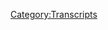 {{Transcript
    | title         = [[48: May 31, 2017]]
    | caption       = [https://knowledgefight.libsyn.com/knowledge-fight-may-31-2017 Listen to this episode on Libsyn]
    | episodeNumber = [[48: May 31, 2017|48]]
    | length        = 01:48:38
}}

{{MessageBox
    | header     = Warning: Bot Generated Content
    | text       = This transcript was automatically generated by transcription software and likely contains many mistakes and misattributions. Please check the audio for definitive quotes, attribution, and context.
    | image      = N3yvass4myg91.webp
    | imagewidth = 50px
    | id         = warning
}}

{{TranscriptBlock
    | name      = Alex Jones
    | timestamp = 00:00:00.000
    | text      = Andy in Kansas, you're on the air. Thanks for holding.
}}

{{TranscriptBlock
    | name      = Dan
    | timestamp = 00:00:04.000
    | text      = Well, Alex, I'm a first time caller. I'm a huge fan. I love your work. Hey everybody, welcome back to knowledge, right? I'm Dan. I'm Jordan. We're a couple of dudes who sit around and drink novelty beverages and talk about the life and times of the good hobo Alex Jones.
}}

{{TranscriptBlock
    | name      = Jordan
    | timestamp = 00:00:17.000
    | text      = Hello, Jones. Hopefully we'll make a swift return. He's the to the podcast.
}}

{{TranscriptBlock
    | name      = Dan
    | timestamp = 00:00:24.000
    | text      = He's in full effect today.
}}

{{TranscriptBlock
    | name      = Jordan
    | timestamp = 00:00:25.000
    | text      = Oh, hobo is coming to visit. We're
}}

{{TranscriptBlock
    | name      = Dan
    | timestamp = 00:00:28.000
    | text      = gonna get to it. Alright, speaking of things that we're gonna get to what have we got for our weird beverage?
}}

{{TranscriptBlock
    | name      = Jordan
    | timestamp = 00:00:33.000
    | text      = We have Sangria Senor rial.
}}

{{TranscriptBlock
    | name      = Dan
    | timestamp = 00:00:36.000
    | text      = This is a non alcoholic sparkling sangria. Which I am dreading.
}}

{{TranscriptBlock
    | name      = Jordan
    | timestamp = 00:00:40.000
    | text      = Yeah, no, this cannot be good. You are taking your first sip and we have
}}

{{TranscriptBlock
    | name      = Dan
    | timestamp = 00:00:46.000
    | text      = what? Not? It's not good.
}}

{{TranscriptBlock
    | name      = Jordan
    | timestamp = 00:00:52.000
    | text      = There's a surprise you're like, Huh? Nope. Terrible. Yeah,
}}

{{TranscriptBlock
    | name      = Dan
    | timestamp = 00:00:57.000
    | text      = no surprises like it's not undrinkable. Okay. It's pleasant. It's pleasant is what I would say. Speaking things that are pleasant, like the shout out to us
}}

{{TranscriptBlock
    | name      = Jordan
    | timestamp = 00:01:06.000
    | text      = agree so much disagree so hard. This tastes awful. I think this is
}}

{{TranscriptBlock
    | name      = Dan
    | timestamp = 00:01:11.000
    | text      = garbage. It's neutral. Not neutral is my feelings about our new donator. What's up, David, how you doing out there?
}}

{{TranscriptBlock
    | name      = Alex Jones
    | timestamp = 00:01:18.000
    | text      = I'm a policy wonk. Thank you for donating.
}}

{{TranscriptBlock
    | name      = Jordan
    | timestamp = 00:01:19.000
    | text      = And I don't know anything about Alex Jones.
}}

{{TranscriptBlock
    | name      = Dan
    | timestamp = 00:01:24.000
    | text      = I know a ton about it. That's the conceit of the show. If you're listening, thank you if this is your first time, welcome.
}}

{{TranscriptBlock
    | name      = Jordan
    | timestamp = 00:01:29.000
    | text      = And thank you very much, David, for joining the policy wonk fold.
}}

{{TranscriptBlock
    | name      = Dan
    | timestamp = 00:01:33.000
    | text      = Absolutely. We're gonna get to our episode for today. But before we do, I'm going to get to our out of context drop,
}}

{{TranscriptBlock
    | name      = Alex Jones
    | timestamp = 00:01:40.000
    | text      = I'm not doing the interview, because he's a pretty girl. I'm doing it because I can't be a wimp and turn it down.
}}

{{TranscriptBlock
    | name      = Dan
    | timestamp = 00:01:47.000
    | text      = Out of context. So at the end of the episode that we're going to be going over today,
}}

{{TranscriptBlock
    | name      = Jordan
    | timestamp = 00:01:52.000
    | text      = two things are in direct opposition to each other. Because he's a pretty good yeah,
}}

{{TranscriptBlock
    | name      = Dan
    | timestamp = 00:01:58.000
    | text      = you want to know what that's about? Now, on the May 31 episode, we're just gonna we're gonna be going over today. Okay. At the end of it, we learned that Alex Jones is about to do an interview with Megan Kelly.
}}

{{TranscriptBlock
    | name      = Jordan
    | timestamp = 00:02:09.000
    | text      = Ah, and it's not just because she's a pretty girl,
}}

{{TranscriptBlock
    | name      = Dan
    | timestamp = 00:02:11.000
    | text      = he is called her horrible name.
}}

{{TranscriptBlock
    | name      = Jordan
    | timestamp = 00:02:14.000
    | text      = Considering considering all of the horrible things he said about her appearance, mostly about her appearance most almost entirely.
}}

{{TranscriptBlock
    | name      = Dan
    | timestamp = 00:02:23.000
    | text      = thinks she is too ugly for Fox. Yeah, that's right.
}}

{{TranscriptBlock
    | name      = Jordan
    | timestamp = 00:02:27.000
    | text      = I remember. Her friend said that. Her friend said that
}}

{{TranscriptBlock
    | name      = Dan
    | timestamp = 00:02:31.000
    | text      = she probably tells her friend Exactly. So yeah, Alex Jones has been going on this long thing for months now about how like, I'm not doing any more interviews and less there live, unless I have control over the edit. And then now he's sitting down with Roger Stone on this episode today. And he's like, I know they can edit it. They can make it say whatever they want, but I'm gonna I'm gonna do it. You put Okay. Alex Jones is the worst.
}}

{{TranscriptBlock
    | name      = Jordan
    | timestamp = 00:03:01.000
    | text      = Look, national TV is not bad man.
}}

{{TranscriptBlock
    | name      = Dan
    | timestamp = 00:03:04.000
    | text      = It is if you claim that your principles are against being on people shows for no reason. And if you argue that, hey, they're a dying media, I reach 50 million people a week.
}}

{{TranscriptBlock
    | name      = Jordan
    | timestamp = 00:03:14.000
    | text      = Hey, any press bullshit, is hypocritical press. So that's the meaning of that.
}}

{{TranscriptBlock
    | name      = Dan
    | timestamp = 00:03:19.000
    | text      = So we're going over may 31. Yes, that is the Wednesday show. Here this week. We're back into the present after we have been embarking on our investigation. Last couple episodes. Hope you guys have enjoyed that. We'll get back to that soon. But now we're back in the present.
}}

{{TranscriptBlock
    | name      = Jordan
    | timestamp = 00:03:35.000
    | text      = Unfortunately, to all of our great chagrin, if you
}}

{{TranscriptBlock
    | name      = Dan
    | timestamp = 00:03:39.000
    | text      = recall, last week, the end of last week on Thursday. Alex Jones dropped the Jerome Corsi, his Washington bureau chief.
}}

{{TranscriptBlock
    | name      = Jordan
    | timestamp = 00:03:48.000
    | text      = Oh, that's right. Did corsi die over the weekend.
}}

{{TranscriptBlock
    | name      = Dan
    | timestamp = 00:03:50.000
    | text      = He survived. Fuck, sorry. Sorry to drop that news on you. He survived the weekend. And the reason that that is surprising to some people is that on Thursday, Alex had said he had found information that was bigger than Watergate, and probably would get him killed.
}}

{{TranscriptBlock
    | name      = Jordan
    | timestamp = 00:04:07.000
    | text      = Yeah, absolutely. So this must be just a bombshell. Nope. Like is there a reason I didn't read about this bigger than Watergate scandal on Twitter or you know you're
}}

{{TranscriptBlock
    | name      = Dan
    | timestamp = 00:04:18.000
    | text      = on the wrong Twitter. You're on the right.
}}

{{TranscriptBlock
    | name      = Jordan
    | timestamp = 00:04:22.000
    | text      = Pool CNN, that all right now know what isn't all right at this point. Just us just so now your policy walks out that thank you for not being all right. Yeah, yeah. If any of you are proud, boys, please do just go put yourself just go away. Yes.
}}

{{TranscriptBlock
    | name      = Dan
    | timestamp = 00:04:39.000
    | text      = So Tuesday comes around. They didn't have a show on Monday because it's Memorial Day. Actually. What they did do is something I've never seen them do before. Alex put together like an eight hour best of
}}

{{TranscriptBlock
    | name      = Jordan
    | timestamp = 00:04:50.000
    | text      = Oh, no. Which, what? Yeah, kind
}}

{{TranscriptBlock
    | name      = Dan
    | timestamp = 00:04:54.000
    | text      = of gives you the best of what? I don't even I don't even I didn't watch it. I just saw it existed. I wasn't gonna watch
}}

{{TranscriptBlock
    | name      = Jordan
    | timestamp = 00:05:02.000
    | text      = news stories of Best of Alex's rants. Yeah, I don't know possibly. It's actually just the same still that you tweeted out for eight hours. Just him with a big ass gun on YouTube
}}

{{TranscriptBlock
    | name      = Dan
    | timestamp = 00:05:15.000
    | text      = that gun picture for an hour than an hour of Rappaport. Then back to the gun picture back to Rapoport. I don't know I didn't watch it never will. But Tuesday comes around, like holy shit. Right. We're about to find out what corsi knows what he could have died over. So the show starts at 11 o'clock. And when I'm at work, I listened to it live, because it's really funny how Alex Jones comes in and out of commercials singing. They cut that out of the rebroadcast. And I enjoy it. So I Listen Live. I tune in at 11 o'clock. Show hasn't started. It's streaming live. But it the show is streaming. But there is no show. There's nobody there. It's just commercials. Nobody's even talking. Nope. It's just commercials and special reports. And then every now and again, the announcer voice would come in and be like, he's standing up for the truth. Your host, Alex Jones,
}}

{{TranscriptBlock
    | name      = Jordan
    | timestamp = 00:06:11.000
    | text      = and then Alex Jones would show up another commercial. Okay, well, that's weird.
}}

{{TranscriptBlock
    | name      = Dan
    | timestamp = 00:06:14.000
    | text      = He went 34 minutes with nothing. I'm like, What the fuck is going on? To the point where I was pretty sure Alex faked his own death. Like,
}}

{{TranscriptBlock
    | name      = Jordan
    | timestamp = 00:06:24.000
    | text      = what a great fucking story.
}}

{{TranscriptBlock
    | name      = Dan
    | timestamp = 00:06:25.000
    | text      = I thought that that was what had happened. It turns out we find out later, Alex insinuated on the Wednesday show that on Tuesday, he was in court, and he won some big victory about his custody battle. Okay, there's no, there's no news about it. And he claims it's because it was so good for him that no one wants to report it. But I can't find any information about it. So we're not going to talk about it. Sure. 34 minutes in Roger Stone shows up. And like a substitute teacher. He just plays videos the entire time. It's just like, oh, well, we got a nice got a nice report here from John bound. Let's go to it.
}}

{{TranscriptBlock
    | name      = Jordan
    | timestamp = 00:07:05.000
    | text      = So you're telling me that Alex Jones apparently was in court on Tuesday apparently but no one knew about this for that 34 minutes so they planned nothing like they were they were they were just all sitting that Rob do is sitting behind the ones and twos. It
}}

{{TranscriptBlock
    | name      = Dan
    | timestamp = 00:07:24.000
    | text      = was a hot pile of this just going like we're the focus. And court is not something that's jumps out. I know you know about it ahead of time. Alex plan to have this big reveal of Jerome Corsi has information on the day he knows he's gonna be in court. That's such a setup. It's such bullshit.
}}

{{TranscriptBlock
    | name      = Jordan
    | timestamp = 00:07:42.000
    | text      = It's wonderful. It's so fake, because it basically it puts it takes him off the hook. He wasn't even there.
}}

{{TranscriptBlock
    | name      = Dan
    | timestamp = 00:07:49.000
    | text      = Right. But that's partially he was supposed to have the information course he did show up. Of course he did. They had a they had him on Skype. And he had no new information. No, it was just Seth Rich has been murdered. Great. He didn't have the other two bombshells that Alex promised. It was nothing. It was absolutely nothing. Roger Stone interviewed him poorly. And then the craziest thing in the world happened. Okay, for a good half hour of the show, which is mind you supposed to be the one that you're going to tune into to get the bombshells? Yes, Roger Stone interviews Rick Derringer, rock'n'roll living legend Rick Derringer. Do you know who that is?
}}

{{TranscriptBlock
    | name      = Jordan
    | timestamp = 00:08:29.000
    | text      = What he wrote the
}}

{{TranscriptBlock
    | name      = Dan
    | timestamp = 00:08:31.000
    | text      = theme song let's you wrote hook hobo song know what? What's he wrote?
}}

{{TranscriptBlock
    | name      = Jordan
    | timestamp = 00:08:40.000
    | text      = But if he's there, one who is following Hulk Hogan around playing that song, which I assume is his only job, I don't think after getting in the ring. After Hulk Hogan got the Gawker settlement, he pays Derringer to follow behind him with a guitar
}}

{{TranscriptBlock
    | name      = Dan
    | timestamp = 00:08:56.000
    | text      = from the interview I gleaned that Rick Derringer is very bitter that it's all gogans theme song deserves respect. Oh, no. It and the fact that he has is most famous for a pro wrestlers theme song. Very bitter. Very better.
}}

{{TranscriptBlock
    | name      = Jordan
    | timestamp = 00:09:14.000
    | text      = Why on Infowars
}}

{{TranscriptBlock
    | name      = Dan
    | timestamp = 00:09:16.000
    | text      = here's why. Okay, Rick, Darren, there's
}}

{{TranscriptBlock
    | name      = Jordan
    | timestamp = 00:09:19.000
    | text      = a reason Rick Derringer says he believes the earth is flat or some shit like that. I wish that would be more
}}

{{TranscriptBlock
    | name      = Dan
    | timestamp = 00:09:24.000
    | text      = interesting. Yes. Rick Derringer claims to have read in the newspaper that Barack Obama he
}}

{{TranscriptBlock
    | name      = Jordan
    | timestamp = 00:09:31.000
    | text      = claims to have read a newspaper. Yes. This is part one. This is his source. Yeah. Okay. All right. So we have a an imaginary newspaper. It's
}}

{{TranscriptBlock
    | name      = Dan
    | timestamp = 00:09:43.000
    | text      = you remember when Barack Obama and Donald Trump had a meeting right after Trump won the election I do is very bittersweet for all of us. He Rick Derringer says that he read that part of the meeting was Barack Obama sassing Donald to Trump Oh, for using the real American song, because Barack Obama felt some sort of a claim to it, because he had used it on a campaign before. I don't know if this happened. I don't care to look into what newspaper
}}

{{TranscriptBlock
    | name      = Jordan
    | timestamp = 00:10:14.000
    | text      = also of all the presidents who would be that petty. Why would it go that direction? I have no idea. I imagined Trump was sassing Obama about using that song eight years ago,
}}

{{TranscriptBlock
    | name      = Dan
    | timestamp = 00:10:31.000
    | text      = probably on Twitter, we could look. So Rick Derringer hears this news. Why
}}

{{TranscriptBlock
    | name      = Jordan
    | timestamp = 00:10:36.000
    | text      = is Rick Derringer doing this? It
}}

{{TranscriptBlock
    | name      = Dan
    | timestamp = 00:10:39.000
    | text      = gets worse. Rick Derringer hears this news. And he's like, I cannot let this stand. Rock Obama is so Malhi. So what he decides to do did not say I'm putting words in his mouth. Okay. So what he decides to do is he decides he's going to write a new version of real American just for Trump. So the next time Trump meets with Barack Obama, he can be like, I got my own version.
}}

{{TranscriptBlock
    | name      = Jordan
    | timestamp = 00:11:05.000
    | text      = Derringer is broke. And that is the correct answer to that. And Derringer wants licensing fees. Clearly, I'm gonna give Derringer licensing fees literally
}}

{{TranscriptBlock
    | name      = Dan
    | timestamp = 00:11:16.000
    | text      = a lunatic. Yeah, like he they play the music video for his new version. And it starts with him and some other guy in a car talking about birth certificate. Yes. So you know, that's where we're starting. Yeah. So they play the song as well. I mean, as expected, they play the song. Roger Stone is talking about how great a song it is. And
}}

{{TranscriptBlock
    | name      = Jordan
    | timestamp = 00:11:36.000
    | text      = what is happening. Seriously,
}}

{{TranscriptBlock
    | name      = Dan
    | timestamp = 00:11:38.000
    | text      = why is this? I was freaking out.
}}

{{TranscriptBlock
    | name      = Jordan
    | timestamp = 00:11:43.000
    | text      = What must you have felt like like, is this an alternate universe? I
}}

{{TranscriptBlock
    | name      = Dan
    | timestamp = 00:11:46.000
    | text      = sincerely thought it might be like, is this an episode from like, six months ago? They're just replaying, like, it can't be
}}

{{TranscriptBlock
    | name      = Jordan
    | timestamp = 00:11:54.000
    | text      = the big bombshell of the late 80s When Hogan was still popular. Yeah. When
}}

{{TranscriptBlock
    | name      = Dan
    | timestamp = 00:11:59.000
    | text      = people believe the big boot to the face was devastating move. It was a devastating move. So Rick Derringer starts talking about how he cried when he wrote that song. And I'm just like, wow, this is great. Rick had brought a producer friend with him who directed a documentary,
}}

{{TranscriptBlock
    | name      = Jordan
    | timestamp = 00:12:16.000
    | text      = I refuse to believe any of this is real. He made a documentary on a dream you've been listening to so much, Alex Jones, you've now started to six. Like if you absorb yourself in a language, you start to dream in that language.
}}

{{TranscriptBlock
    | name      = Dan
    | timestamp = 00:12:30.000
    | text      = So he brought a producer friend along, okay, and this guy made a documentary about how if you really look at the Bible, it predicted Trump. Yeah. We're gonna have to watch that documentary. We're Yeah, we're watching that documentary.
}}

{{TranscriptBlock
    | name      = Jordan
    | timestamp = 00:12:45.000
    | text      = I mean, one, the Bible predicted a lot of things. Sure. And the ones that come in a lot of their predictions that mirror Trump's rise are not good. They're dark.
}}

{{TranscriptBlock
    | name      = Dan
    | timestamp = 00:12:54.000
    | text      = They're very dark. So not to be outdone by these two very, you know, soft interviews, right. Roger Stone goes on to interview Rick Derringers wife, who is also a log in the studio. And I have a clip from that. Here, just we'll get back. We'll get back to
}}

{{TranscriptBlock
    | name      = Jordan
    | timestamp = 00:13:16.000
    | text      = it's an interview with Rick Derringer, his wife, who to her credits is Rick Derringer, his wife,
}}

{{TranscriptBlock
    | name      = Dan
    | timestamp = 00:13:24.000
    | text      = she might be a musician in her own right. I'm not entirely sure what her deal is. But anyway, listen to this
}}

{{TranscriptBlock
    | name      = Mickey Rourke
    | timestamp = 00:13:29.000
    | text      = gender. Welcome to Infowars.
}}

{{TranscriptBlock
    | name      = Jenda Derringer
    | timestamp = 00:13:31.000
    | text      = Thank you very much.
}}

{{TranscriptBlock
    | name      = Mickey Rourke
    | timestamp = 00:13:32.000
    | text      = We are so happy to have you here in the studio. So tell us your take on the real American you've got to be very, very proud.
}}

{{TranscriptBlock
    | name      = Jenda Derringer
    | timestamp = 00:13:44.000
    | text      = To Aedes to me. So I told Rick. And from then on, he said it's to 80s. And then I came up with the idea of having space odyssey come in first before the song and it did come in just right. And our drummer said yes, this sounds really good this way. And so it also exits with that same space. This space odyssey 2001
}}

{{TranscriptBlock
    | name      = Mickey Rourke
    | timestamp = 00:14:08.000
    | text      = Well, it's one of those songs that I find. Once you've listened to at once kill me. It just revolves around your head. I find myself humming it while I'm driving. I keep thinking about it. It's got that kind of catchy riff to it.
}}

{{TranscriptBlock
    | name      = Dan
    | timestamp = 00:14:22.000
    | text      = That's why it's a good pro wrestling theme song.
}}

{{TranscriptBlock
    | name      = Jordan
    | timestamp = 00:14:27.000
    | text      = So, Rick Derringers life is claiming that she is the reason that she came.
}}

{{TranscriptBlock
    | name      = Dan
    | timestamp = 00:14:31.000
    | text      = Thus Spake Zarathustra beginning like the 2001 Space Odyssey. Exactly. She made it up, which by the way, is very 80s. Update a song for beat two as you throw in 2001 Space Odyssey. Okay,
}}

{{TranscriptBlock
    | name      = Jordan
    | timestamp = 00:14:47.000
    | text      = I don't understand what you're talking about. I don't I don't see the problem. It's, it's now it's exactly the right amount.
}}

{{TranscriptBlock
    | name      = Dan
    | timestamp = 00:14:53.000
    | text      = Not Darren, I'm not there. Look, I got a Derringer in my boot. It's a gun. It's a tiny gun. You can keep in your boot. Oh, I know Second Amendment. So the Tuesday show was a completely bizarre it was hallucinogenic. Yes, that's insane. Because what happened is last week I forgot his name for a second. Jerome Corsi came on the show and talked about how he wanted to start a propaganda campaign. Yes, you wanted a new meme in order to fight the fallout, the quote, false Russian narrative or the Russia collusion? Yeah. That he called a meme as well. Propaganda on propaganda action, from their perspective. Right. So the first propaganda game that they played was this Jerome Corsi is going to get killed this weekend because we have such big news. Then Alex isn't even in studio, they do this horseshit on the Tuesday show pretend that they never said the stuff that they said on Thursday. They just rely on people forgetting that they pretend to Jerome Corsi his life was in danger yeah they know
}}

{{TranscriptBlock
    | name      = Jordan
    | timestamp = 00:16:03.000
    | text      = that's that's why you can't have Alex in there because if Alex talks to Jerome Corsi eventually Alex is going to get really pissed off because of course he has nothing
}}

{{TranscriptBlock
    | name      = Dan
    | timestamp = 00:16:12.000
    | text      = I'm gonna guess that that's the case and from what everything I can tell the stories that we speculated were what he was talking about. It appears that those are what his news work yeah, those are the stories that are picking up on like the the right wing sites and red
}}

{{TranscriptBlock
    | name      = Jordan
    | timestamp = 00:16:31.000
    | text      = we didn't get any we didn't get any house representatives leaving the country
}}

{{TranscriptBlock
    | name      = Dan
    | timestamp = 00:16:34.000
    | text      = no the knowledge. So we get to Wednesday, the 31st I went to his bank.
}}

{{TranscriptBlock
    | name      = Jordan
    | timestamp = 00:16:41.000
    | text      = They did say they had a dead drop though. I want to find that dead drop. Well, now that we
}}

{{TranscriptBlock
    | name      = Dan
    | timestamp = 00:16:47.000
    | text      = know it doesn't exist that drop was the person the person in Congress
}}

{{TranscriptBlock
    | name      = Jordan
    | timestamp = 00:16:50.000
    | text      = Oh, that was the Oh come on. Yeah, I wanted to I wanted to underneath the rock and a park bench in
}}

{{TranscriptBlock
    | name      = Dan
    | timestamp = 00:16:56.000
    | text      = No, you see, I wish it was some good spy craft shit, but it's it's unfortunately not. So we get to Wednesday, and we find that Alex Jones is back in studio. And they have decided to ignore Thursday. Ignore the entire corsi plotline that they were trying to go with. And start an entirely new man. as it were.
}}

{{TranscriptBlock
    | name      = Jordan
    | timestamp = 00:17:20.000
    | text      = So of course he so of course he came back yesterday or Tuesday. And talk to shit shit the bed. Yes. And then does he come back?
}}

{{TranscriptBlock
    | name      = Dan
    | timestamp = 00:17:30.000
    | text      = He's not on this episode.
}}

{{TranscriptBlock
    | name      = Jordan
    | timestamp = 00:17:32.000
    | text      = He's not on Wednesday. No. So he's just they're just like,
}}

{{TranscriptBlock
    | name      = Dan
    | timestamp = 00:17:35.000
    | text      = bye bye bye. We got Roger Stone on this episode on Wednesday. We got Owen Shroyer sitting in for a little bit but we won't have to listen to him. Good. We got the big baby Mike Cernovich Mike Cernovich plays very heavily into this episode. So they have they have decided that they have a new narrative that they're gonna go off on and they think it's the like, this is lightning in a bottle. And it's worth ignoring the idea that Jerome Corsi literally had information that would blow up the globalists game right that is I could get
}}

{{TranscriptBlock
    | name      = Jordan
    | timestamp = 00:18:07.000
    | text      = him killed he had so is their new storyline so amazing that it could get them all killed.
}}

{{TranscriptBlock
    | name      = Dan
    | timestamp = 00:18:13.000
    | text      = No, no, but do we need to take a second before we get into this utter bullshit. Okay. Like Jerome Corsi, the way they presented it. He had the information that would be the culmination of Alex Jones his 20 year career Yeah, this would be what blows the lid off the globalists, they can't deny it so they're gonna have to kill Jerome Corsi. Of course. They have ignored that entirely completely. Totally. And it's not like Jerome Corsi wasn't there. He was there. He could have said whatever he wanted, he had clearance on Tuesday to give out all the information Supposedly he Yeah, of course. I mean, I'm calling within their within their reality. Okay, so here's what they do on Wednesday. And it's a pivot it's a hard pivot right
}}

{{TranscriptBlock
    | name      = Jordan
    | timestamp = 00:18:52.000
    | text      = now. Theory The globalist got to know the globalist got to know you they got to corsi and they were like man you can't release this information they've gave they gave corsi The Godfather offer right so now corsi
}}

{{TranscriptBlock
    | name      = Dan
    | timestamp = 00:19:07.000
    | text      = person's head, drag.
}}

{{TranscriptBlock
    | name      = Jordan
    | timestamp = 00:19:10.000
    | text      = Exactly. Go ahead, I'm sorry. Doesn't matter now that nothing's gonna be beat that Alright, so
}}

{{TranscriptBlock
    | name      = Dan
    | timestamp = 00:19:17.000
    | text      = let's move on. Let's see what they were doing on Wednesday. Here's literally how the show starts.
}}

{{TranscriptBlock
    | name      = Alex Jones
    | timestamp = 00:19:22.000
    | text      = Well, 1984 8776
}}

{{TranscriptBlock
    | name      = Alex Jones
    | timestamp = 00:19:28.000
    | text      = You're listening to the Alex Jones Show. There those moments in history when people do jump the shark at the perfect tipping point, America in the world was sick of all the attacks on Trump. They were seeing through them. I was telling people just last week that we'd reached a tipping point. And then Kathy Griffin comes out and basically promotes chopping the president's head off. I don't care then suddenly turn I don't care to break it all down with an exclusive do that. There's on the other side of the break.
}}

{{TranscriptBlock
    | name      = Dan
    | timestamp = 00:19:58.000
    | text      = So I Don't care. Nope.
}}

{{TranscriptBlock
    | name      = Jordan
    | timestamp = 00:20:01.000
    | text      = I don't care. I can't begin to describe how hard I don't care about Kathy Griffin holding up a severed Trump head. I don't give a shit. I couldn't care less. I hope I don't care. I just I don't know why people are talking about this. Who cares? No one is Kathy Griffin. Who gives a shit. Why? Why am I seeing a? Why am I seeing people? It was liberal, like on on all the sides. It's like, look, liberals condemn this action to Hello. I don't care.
}}

{{TranscriptBlock
    | name      = Dan
    | timestamp = 00:20:35.000
    | text      = No, it's I wouldn't say from the people that I listened to. And I respect I would say it's been about 90% Who gives a fuck? But not who gives a fuck in a dismissive way? Like, yeah, she should be you know, she's cool to do that. It's more Come on. It's fucking Kathy Griffin. No one likes her. What are you talking about?
}}

{{TranscriptBlock
    | name      = Jordan
    | timestamp = 00:20:52.000
    | text      = No one cares. No one cares.
}}

{{TranscriptBlock
    | name      = Dan
    | timestamp = 00:20:54.000
    | text      = She's irrelevant. And she's just doing some shocking thing for attention. Obviously. Everyone has either been on that side, or the left people that I have heard have been like, That's ridiculous, right? No one has been like, yeah, how? Right, right. So Alex Jones is operating on a couple of releases. So you know what,
}}

{{TranscriptBlock
    | name      = Jordan
    | timestamp = 00:21:11.000
    | text      = I'm going to take a hard stance here. Yeah, all right. I'm for it. Now. You're gonna give a shit for your don't fucking care. Okay, so
}}

{{TranscriptBlock
    | name      = Dan
    | timestamp = 00:21:20.000
    | text      = now you're the person who Alex wants to talk. Exactly. Alex is operating with a couple of flawed premises. The first is that Kathy Griffin is super relevant. Which is not true.
}}

{{TranscriptBlock
    | name      = Jordan
    | timestamp = 00:21:32.000
    | text      = Has that ever been True? I love I love Kathy Griffin's career. It's been amazing. She's been able to get to this like level of fame where enough people recognize her and she's like,
}}

{{TranscriptBlock
    | name      = Dan
    | timestamp = 00:21:42.000
    | text      = 15 years ago, she had a show called My Life on the D list. And that's been 15 years. Yeah, she does is do the New Year's Eve with Chris Ryan Seacrest. Right. That's it and not anymore.
}}

{{TranscriptBlock
    | name      = Jordan
    | timestamp = 00:21:54.000
    | text      = She tried to she tried to step into the Joan Rivers role and it was not something she
}}

{{TranscriptBlock
    | name      = Dan
    | timestamp = 00:21:59.000
    | text      = could do. Here's the second flawed premise that Alex is operating under. Anyone is going to defend Kathy Griffin. Because he thinks that this is going to be the biggest deal in the world course. Little does he know by the time he starts broadcasting, she had already been fired. CNN had already fired her from her New Year's Eve. Of course. Yeah, of course. Of course. You can't do shit like that. Oh, it's bad for business. It's bad for the brand. Yeah, you're the reason that O'Reilly's gone. Right, but wow, way worse things. Yeah, because it's this. Oh, wait,
}}

{{TranscriptBlock
    | name      = Jordan
    | timestamp = 00:22:34.000
    | text      = is that yet another reason why I don't care about what Kathy Griffin did. Yes, it is.
}}

{{TranscriptBlock
    | name      = Dan
    | timestamp = 00:22:39.000
    | text      = Yeah. So anyway, Alex, Alex is gonna go on a very interesting journey with this Kathy Griffin ship throughout the this episode. And if it was just like, I'm mad about Kathy Griffin. I would be like, Let's not do this episode. Yeah, I wouldn't be into that it would be it'd be like, This is pointless.
}}

{{TranscriptBlock
    | name      = Jordan
    | timestamp = 00:22:56.000
    | text      = It would be very boring because I would just go on a lot of rants explaining how I don't care and neither should anybody else.
}}

{{TranscriptBlock
    | name      = Dan
    | timestamp = 00:23:03.000
    | text      = But it's important because of the way he does it. This is the next distraction meme. This is the Jerome Corsi branded. take attention away from Russia stuff. Right. And the fact that corsi had nothing Yeah. And Snake Eyes. Yeah. Sorry, boss. I fucking blew it. I get it. I'm boring. Go hang out with Cernovich. So here's Alex's next thing. This is the problem that the globalists and the Liberals have he's gonna present it here in this next clip.
}}

{{TranscriptBlock
    | name      = Alex Jones
    | timestamp = 00:23:37.000
    | text      = Last week. I said this on air, but I've also privately talked a lot about it to friends and family and crew. The whole Russia narrative the whole Trump's a racist narrative. The whole Trump is evil, misogynist narrative is imploding. Despite all the push polls and all the spin and all the deception, Trump is going up in scientific polls. And the establishment is panicking. They've hit him with everything they've got. They have committed so many, just absolutely massive, massive, massive, massive, massive distortions and lies massive that they are now discredited. And they've committed so much illegal leaking, that it's now a gigantic criminal scandal and they're being exposed and caught. They're painted into a corner.
}}

{{TranscriptBlock
    | name      = Dan
    | timestamp = 00:24:29.000
    | text      = So about the Russian stuff. Comey is going to testify Yeah. Next week yeah. So I
}}

{{TranscriptBlock
    | name      = Jordan
    | timestamp = 00:24:35.000
    | text      = better be good. Yeah, I think it will better be enough to get corsi killed you know, the
}}

{{TranscriptBlock
    | name      = Dan
    | timestamp = 00:24:39.000
    | text      = reason why he hasn't yet the reason why he said he couldn't testify in open court. Legal protection. Yeah, he had to get clearance to in order to say the things that he's going to say okay, from all sources that have discussed it. He's going to discuss the obstruction stuff Ah, he can't talk about the you know, the ongoing investigate Asian stuff, right? But his experience with Trump obstructing his investigation, he got the green light just yesterday from Muller, the Special Investigator, okay, he, the two of them have been having meetings. And apparently that's what's been holding it up. And that's why he was supposed to go into like June before he would be able to testify. And it turns out early June, so by next week, he's supposed to be in front of the House Intelligence Committee, and he's got the green light.
}}

{{TranscriptBlock
    | name      = Jordan
    | timestamp = 00:25:27.000
    | text      = I just, I just don't trust anything. I don't either. I don't I just don't. There's just, yeah, it seems like they're impenetrable.
}}

{{TranscriptBlock
    | name      = Dan
    | timestamp = 00:25:36.000
    | text      = It's stupid to get excited about anything and what will be will be and we'll see. Yeah, but the idea that Trump is surging in the polls is insane. Right now he sits at a 54.8 disapproval rating. Yeah. When you gauge all of the polls, combined, right. An average 538 style. Yeah. 39.1 approval rating. Yeah. 4.8 disapproval. The only poll that he's going up in is the calls for impeachment. Yeah, I was gonna say he's at like, 43% now. 33%. Sorry. 43% 43. The up from 38 Last week, so 5% Jump in a week of people who want impeachment to begin.
}}

{{TranscriptBlock
    | name      = Jordan
    | timestamp = 00:26:18.000
    | text      = I ease should be gone. Yeah, it should already be over. Yeah. Why are we still doing this? I don't know. Guys. Let's stop torturing ourselves. Yeah, just pull off that GOP. Just come on. Get rid of them. You'll you'll you'll feel better if you have pets. So anyway, I mean, we'll all still want to die. But
}}

{{TranscriptBlock
    | name      = Dan
    | timestamp = 00:26:37.000
    | text      = I think you'd be easy to easier to lame Cook, lame duck president. That's a new thing. There we go. So the new thing. Okay, I like that more lame duck.
}}

{{TranscriptBlock
    | name      = Jordan
    | timestamp = 00:26:44.000
    | text      = I like I actually really like that. I really like that. We wouldn't be able to use it if Hillary Clinton was in office, though. Good. Fair enough. You
}}

{{TranscriptBlock
    | name      = Dan
    | timestamp = 00:26:52.000
    | text      = can be a cock lady. Anyway, that is the problem that Alex is describing the globalist having. Now granted, all of the pillars of the problem he's describing are not true. No. But he has he has a solution.
}}

{{TranscriptBlock
    | name      = Jordan
    | timestamp = 00:27:06.000
    | text      = But the establishment is panicking because for fucksakes We all are. Yeah.
}}

{{TranscriptBlock
    | name      = Dan
    | timestamp = 00:27:10.000
    | text      = But here's the solution.
}}

{{TranscriptBlock
    | name      = Alex Jones
    | timestamp = 00:27:12.000
    | text      = Kathy Griffis regression comes out. The CNN kind of failed comedian. Feels like a store mannequin. And she comes in with a TMZ. Videographer reportedly creates this image of the President with his head cut off with blood pouring out across his face. Most of you've already seen the image. It's the top story in the world since it came out yesterday because it's so iconic. The girl next door. It looks like an elementary school teacher and an ice night dress. holding up the severed head of President Trump. All you need to do is pick a image out of ISIS his playbook. Dive out of there play identical, go to flea flicker.
}}

{{TranscriptBlock
    | name      = Dan
    | timestamp = 00:28:07.000
    | text      = So this is the solution. You get to Kathy Griffin to take a shocking picture. And that's going to be the solution for all of these. The Russia narrative is falling apart. Trump is going up in the polls. So what do you do? You get a failed comedian, who's she's had a great career. She has had a great career. It's against all odds. She's had an amazing career.
}}

{{TranscriptBlock
    | name      = Jordan
    | timestamp = 00:28:27.000
    | text      = I would trade my career for hers very quickly. Very much. So yeah,
}}

{{TranscriptBlock
    | name      = Dan
    | timestamp = 00:28:31.000
    | text      = I wouldn't have taken that picture.
}}

{{TranscriptBlock
    | name      = Jordan
    | timestamp = 00:28:34.000
    | text      = Just because what I would have done just is interesting. I would have gotten Trump to hold Trump's severed hands. You know, that's art. That's art. Right? Yeah. And then I would have a lot of people jerk off onto a skull and and crossed it with diamond. Absolutely.
}}

{{TranscriptBlock
    | name      = Dan
    | timestamp = 00:28:48.000
    | text      = He is the Jesus glue exactly merges. So he's going to develop and ladies, he's going to develop this narrative throughout the course of the episode and explain what he means by Kathy Griffin being the answer to the globalists problems. Yes. And he's,
}}

{{TranscriptBlock
    | name      = Jordan
    | timestamp = 00:29:06.000
    | text      = once again, I can't Kathy Griffin, is the answer to the globalist problem. Yes. And he the globalists are really bad at
}}

{{TranscriptBlock
    | name      = Dan
    | timestamp = 00:29:14.000
    | text      = this very. That's probably because they don't exist, but could be. He's going to explain like his what he thinks is going on his analysis and all this. But along the way, he is doing so much projection. Like whenever he talks about the mainstream media, you kind of get the sense he's talking about himself. Okay, because last week, he was talking about how he was losing tons of affiliates. Yeah, he's now marked all his products down even further than their Memorial Day sales. He's extended the Memorial Day sales chopped off like 10% from other things. Oh, and he's now saying I don't know if it's always been the case, but he's never said it. If you get on auto ship, right so you get your subscript to his pills, yes. And they just keep coming. whatever price you get it at you lock in that price, no shit. So if you get like knockout now is like 60% off. If you get it on auto ship, you'll consistently have it at that 60% off price. As long as you get it that he's taking a bath on these supplements at this point
}}

{{TranscriptBlock
    | name      = Jordan
    | timestamp = 00:30:19.000
    | text      = he is broke. Yeah, totally guessing that that Tuesday court victory was not that good.
}}

{{TranscriptBlock
    | name      = Dan
    | timestamp = 00:30:25.000
    | text      = It wasn't monetary. So that also plays into what's going to end up happening on this episode, which is delightful. Okay. But
}}

{{TranscriptBlock
    | name      = Jordan
    | timestamp = 00:30:35.000
    | text      = before we get to that, I love me some hobo Jones,
}}

{{TranscriptBlock
    | name      = Dan
    | timestamp = 00:30:37.000
    | text      = he's got to get to talking about how much celebrities suck.
}}

{{TranscriptBlock
    | name      = Alex Jones
    | timestamp = 00:30:42.000
    | text      = But when the Church of Satan even piles on and says that she's horrible. Well, then, you know, that is part of an establishment move. Because they understand that all these attacks and all these calls for violence on Trump are doing nothing more but backfiring on them in a big, big way.
}}

{{TranscriptBlock
    | name      = Jordan
    | timestamp = 00:31:00.000
    | text      = high praise for the church. Oh,
}}

{{TranscriptBlock
    | name      = Alex Jones
    | timestamp = 00:31:01.000
    | text      = that said. I have a video clip that I'm going to play here.
}}

{{TranscriptBlock
    | name      = Dan
    | timestamp = 00:31:08.000
    | text      = Oh no. He plays it twice. of celebrities.
}}

{{TranscriptBlock
    | name      = Alex Jones
    | timestamp = 00:31:11.000
    | text      = This is a small sampling from Madonna to Snoop Dogg, threatening to kill Trump.
}}

{{TranscriptBlock
    | name      = Jordan
    | timestamp = 00:31:17.000
    | text      = All two of them.
}}

{{TranscriptBlock
    | name      = Dan
    | timestamp = 00:31:19.000
    | text      = It's all of the ones that he always goes. Yeah, of course. It's just the video of Madonna saying she's thought about blowing up the White House. Right, conveniently
}}

{{TranscriptBlock
    | name      = Jordan
    | timestamp = 00:31:27.000
    | text      = in the end, she says but I don't but
}}

{{TranscriptBlock
    | name      = Dan
    | timestamp = 00:31:29.000
    | text      = I wouldn't. I would never do that. Yeah, cut out that part. Just that's just the clip of Snoop Dogg with a gun to a fake Trump. I don't I don't know if they even kept in the part where it puts a bang flag out like right like a cartoon comic move.
}}

{{TranscriptBlock
    | name      = Jordan
    | timestamp = 00:31:44.000
    | text      = Now here's what I would do. If I were putting together this video. This video. I would underlay why Geez fuck Donald Trump under?
}}

{{TranscriptBlock
    | name      = Dan
    | timestamp = 00:31:52.000
    | text      = Why not? Well, that would be perfect family show. Can't do that. It'd be perfect. So here's where he gets to. He's gonna get to that clip. But he gets sidetracked by projecting this is this is one of the clips where he really is talking about himself when he talks about the mainstream media.
}}

{{TranscriptBlock
    | name      = Alex Jones
    | timestamp = 00:32:08.000
    | text      = And then we come back I'm going to announce a major initiative against this. MSM terroristic bullying. That's what it is. The MSCM has been involved in terroristic bullying of the American people. And the Kathy Griffin saga has taken it to rock bottom. And they have tried to force feed us all this garbage. So at least for now, they're taking a pause on their assault on Trump because everything they did in the campaign failed, then they tripled the assault the last five months that failed last six months, and now they're taking a respite and trying to reorganize and decide what new lies they need to push and pull it out.
}}

{{TranscriptBlock
    | name      = Jordan
    | timestamp = 00:32:47.000
    | text      = So does that wow, that is eerily similar to exactly what it is he's doing really feels
}}

{{TranscriptBlock
    | name      = Dan
    | timestamp = 00:32:54.000
    | text      = like that's a boy. Because I mean, what is he doing? He's taking a respite taking a big breath and talking about anything that matters by fucking trying to dogpile on Kathy Griffin. Then no one cares. Yeah.
}}

{{TranscriptBlock
    | name      = Jordan
    | timestamp = 00:33:07.000
    | text      = I love I love that. He hates bullying so much. Yeah,
}}

{{TranscriptBlock
    | name      = Dan
    | timestamp = 00:33:12.000
    | text      = he just disappearing. Ristic bullying.
}}

{{TranscriptBlock
    | name      = Jordan
    | timestamp = 00:33:14.000
    | text      = It's awful when people bully Yeah, it really is. Yeah, I hate it when people bully.
}}

{{TranscriptBlock
    | name      = Dan
    | timestamp = 00:33:19.000
    | text      = Yeah, you should bully those bullies. Absolutely. Remember that show bully beat down? What is the show where people they'd get their bullies, and then an MMA fighter would fight them? It was like, you think you're You think you're tough? You could beat up this kid. What about me? And then the bully would train. They would fight.
}}

{{TranscriptBlock
    | name      = Jordan
    | timestamp = 00:33:43.000
    | text      = Okay, I want to reboot that show with Kathy Griffin is the host. Please. Please get out of every episode, the MMA fighter has the bullies had
}}

{{TranscriptBlock
    | name      = Dan
    | timestamp = 00:33:52.000
    | text      = to get Alex Jones in there?
}}

{{TranscriptBlock
    | name      = Jordan
    | timestamp = 00:33:56.000
    | text      = Right out of the ISIS playbook? Totally.
}}

{{TranscriptBlock
    | name      = Dan
    | timestamp = 00:33:59.000
    | text      = Totally. I'm sorry. You ever thought though, that erupted you with bully beatdown?
}}

{{TranscriptBlock
    | name      = Jordan
    | timestamp = 00:34:02.000
    | text      = I can't. I can't think of anything other than that. Now, I can't think of anything but the meeting where somebody was like, this is the best show we've ever thought, well, we want it to be on VH one
}}

{{TranscriptBlock
    | name      = Dan
    | timestamp = 00:34:15.000
    | text      = MTV and VH one really lost it for a couple years. And I don't think they've got it back. But they really just did anything. Yeah, they had like date my mom. Alright, I'm on boy. Parental Control. That was a show where parents got to choose who their kids dated mood doesn't
}}

{{TranscriptBlock
    | name      = Jordan
    | timestamp = 00:34:29.000
    | text      = sound as good. It was very weird. Time in date for I mean for date, my mom.
}}

{{TranscriptBlock
    | name      = Dan
    | timestamp = 00:34:34.000
    | text      = Well, you have to go on a date with a girl's mom and then if she liked you, you got to date the daughter. Oh, that's
}}

{{TranscriptBlock
    | name      = Jordan
    | timestamp = 00:34:38.000
    | text      = less fun. Yeah. I mean on bang. My friend's mom. That's.
}}

{{TranscriptBlock
    | name      = Dan
    | timestamp = 00:34:43.000
    | text      = That's a porno.
}}

{{TranscriptBlock
    | name      = Jordan
    | timestamp = 00:34:43.000
    | text      = That's okay. I'm sorry. Well, that you said that they were throwing anything out there. Why not? It was close
}}

{{TranscriptBlock
    | name      = Alex Jones
    | timestamp = 00:34:49.000
    | text      = because the Russian narrative is falling apart. Everything else they put out is falling apart. The fact that Trump's mentally ill that's falling apart. So they're now reassessing things and putting the brakes on things. was Kathy Griffin, a third rate failed comic Cove FA. They are now deciding to throw over the side of the boat. Because there are real debates in the whole Soros globalist combine about whether they're gonna have nationwide riots coming up in July that they're already financing killing riots, civil unrest, I mean that's being prepared right now. And so that's why Kathy Griffin and others have been encouraged to act like this. And it's been a safe climate to engage in this type of criminal activity in many cases, where we see terrorism experts saying terrorist auto strike properties, inviting the attacks recommending them, almost like somebody is internet personalities, production houses, trying to encourage lone wolves to go out carry out attacks. And that's what the media has been doing. They've been acting just like al Qaeda, and just like ISIS, and that's why the new contest we're launching is called expose the MSM media terrorist. Now I know
}}

{{TranscriptBlock
    | name      = Jordan
    | timestamp = 00:36:02.000
    | text      = all you have to do is give us all of your money. Well, but it is part of it. Of course, you have to pay to be in the contest. And I know you love
}}

{{TranscriptBlock
    | name      = Dan
    | timestamp = 00:36:11.000
    | text      = the animation contest. Yes. So when I heard this, that there was another contest. I was like, Jordan's gonna love this. We'll get to the specifics of the contest in a little bit and why it's the biggest shoe rod in the world. I can't wait but
}}

{{TranscriptBlock
    | name      = Jordan
    | timestamp = 00:36:25.000
    | text      = I have this vision now of the globalists sitting around this giant like Dr. Strangelove table. Sorry, I was just walking in there being like, gentlemen, when shall we have the riots?
}}

{{TranscriptBlock
    | name      = Dan
    | timestamp = 00:36:38.000
    | text      = There's debates.
}}

{{TranscriptBlock
    | name      = Jordan
    | timestamp = 00:36:39.000
    | text      = I am thinking debates late summer. Not too hot. Early Fall that's what I imagined that it's like whenever the globalist talk
}}

{{TranscriptBlock
    | name      = Dan
    | timestamp = 00:36:49.000
    | text      = over each other. I like to riot when it's Briscoe. Stupid.
}}

{{TranscriptBlock
    | name      = Jordan
    | timestamp = 00:36:54.000
    | text      = We want to see the leaves change color wait until December.
}}

{{TranscriptBlock
    | name      = Dan
    | timestamp = 00:36:57.000
    | text      = But you know what he's talking about? He's talking about that march for truth that's been organized. Yeah.
}}

{{TranscriptBlock
    | name      = Jordan
    | timestamp = 00:37:02.000
    | text      = Right. Already financing killer, March for COP killing,
}}

{{TranscriptBlock
    | name      = Dan
    | timestamp = 00:37:06.000
    | text      = you understand? But he's Kathy Griffin is gonna lead the march. What he's doing is 100%. Like in that clip, literally doing everything a fascist propagandist would do. He's trying to invalidate the press. He's trying to attack the press. At the same time. He's labeling legitimate protests as riots. Uh huh. That's if you were an authoritarian leader. There's little more that you would want out of a mouthpiece.
}}

{{TranscriptBlock
    | name      = Jordan
    | timestamp = 00:37:32.000
    | text      = Yeah, I can. I can. It's almost like bullying. I can think of a few like, like recent examples of that exact same behavior. From what would it be turkey? Oh, yeah. of Russia? Of course. Sure. I don't know. Soon to be Nigel Farage, I'm pretty sure he's doing that too soon to be us. Yeah, no kidding. So
}}

{{TranscriptBlock
    | name      = Dan
    | timestamp = 00:37:55.000
    | text      = this next clip is pretty short. But I think it's really telling. It's really telling about what Alex Jones thinks matters to people. And it's super fucked up. I don't even know how to set it up. Just listen to it.
}}

{{TranscriptBlock
    | name      = Alex Jones
    | timestamp = 00:38:09.000
    | text      = And you've got the Chicago Tribune and everybody pointing out that Trump's properties are the soft targets again, trying to run down the value of them, you name it. People are at war with us.
}}

{{TranscriptBlock
    | name      = Dan
    | timestamp = 00:38:19.000
    | text      = These people are at war with us
}}

{{TranscriptBlock
    | name      = Jordan
    | timestamp = 00:38:22.000
    | text      = by trying to run down the value of those properties.
}}

{{TranscriptBlock
    | name      = Dan
    | timestamp = 00:38:25.000
    | text      = Why the fuck do I care what Trump's houses are valued at? I don't give a shit. And I've read the article that he's talking about. And he mentioned MSNBC counterterrorism expert who is saying that ISIS should bomb Trump's buildings. That was Malcom Nance. And I've watched everything that he's put out. I've watched the clip in question. He's not saying that he's saying that terrorist obviously would want to target buildings. He's saying that if he had to predict those would be the first targets. And yeah, of course they would. Yeah, you'd have to be an idiot not to think seems really
}}

{{TranscriptBlock
    | name      = Jordan
    | timestamp = 00:38:59.000
    | text      = easy to do also like yeah, it doesn't seem like it would be that hard for ISIS to really get one in the in the Trump Tower. Maybe
}}

{{TranscriptBlock
    | name      = Dan
    | timestamp = 00:39:05.000
    | text      = not Trump Tower itself, because there's a lot of protection. But go to one of the other ones.
}}

{{TranscriptBlock
    | name      = Jordan
    | timestamp = 00:39:11.000
    | text      = I mean, for sucks for fucksakes blow up a golf course. Sure. That'd be fun.
}}

{{TranscriptBlock
    | name      = Dan
    | timestamp = 00:39:15.000
    | text      = I think it's too big. Now. It's 18 holes. Yeah, the ninth hole blew up at night. Oh,
}}

{{TranscriptBlock
    | name      = Jordan
    | timestamp = 00:39:20.000
    | text      = yeah. Right on the way into the clubhouse. The hinge that right on the way into the clubhouse. Everybody just starts falling into a giant pit done. ISIS, donate to the show and you'll become possible Jesus. No, no,
}}

{{TranscriptBlock
    | name      = Dan
    | timestamp = 00:39:33.000
    | text      = no, walk that one back. That's That's what Alex Jones is conception of what matters
}}

{{TranscriptBlock
    | name      = Jordan
    | timestamp = 00:39:38.000
    | text      = in New Year's Eve stories.
}}

{{TranscriptBlock
    | name      = Dan
    | timestamp = 00:39:40.000
    | text      = No, you're not. No, I'm not. But that's what matters to Alex is Trump's property being valuable? That is important to him and he thinks that people who would act against that our war with us.
}}

{{TranscriptBlock
    | name      = Jordan
    | timestamp = 00:39:52.000
    | text      = I don't understand that. Like, that's, that's his thought. Like, that's really where he goes. So We're trying to attack Trump. They're trying to take him down. Yeah. And they want to drive down the property value of his house. Yeah. Of his houses of his property. Obviously, their their value. I put I think that means that Alex Alex's house is not worth as much as he thought
}}

{{TranscriptBlock
    | name      = Dan
    | timestamp = 00:40:20.000
    | text      = it was possible. Possible. There was an article interview,
}}

{{TranscriptBlock
    | name      = Jordan
    | timestamp = 00:40:24.000
    | text      = he needs to sell his house. His car, his alimony payments are crazy high right now.
}}

{{TranscriptBlock
    | name      = Dan
    | timestamp = 00:40:31.000
    | text      = I don't know who knows what happened in court on Tuesday. Yeah, that's interesting. Anyway, this next movie finally gets to the celebrity video that he was talking about. And it starts with Mickey Rourke being kinda awesome. And then Alex insults Mickey Rourke in a very transphobic way. And then Alex Jones does not understand trolling. It's really, it's really fascinating what he thinks he's doing. Just let this play, and then you can ask your question. Let's go to that club.
}}

{{TranscriptBlock
    | name      = Mickey Rourke
    | timestamp = 00:41:02.000
    | text      = His wife said, Well, he's a tough guy. He's not a tough guy. He's a bully, and he's a bitch. And he could suck my meeting from the hotel room any day of the week.
}}

{{TranscriptBlock
    | name      = Alex Jones
    | timestamp = 00:41:13.000
    | text      = Looking at this poor guy, he looks like the cat woman. He's had so many plastic surgeries. He used to be a great actor bombed out of his brain, totally insane. I know folks that know him in Hollywood, Mickey Rourke, threatening the President meeting with a baseball bat. And all these other tough guys how they want to hurt or attack the president, all because he wants to try to protect the country and stop people like the guy that came in from Libya. All these little girls, let's let's back up one more time. See Mickey being a tough guy. He's actually taking care of your family and your country and not siding with Islamist and having a big rubber face. I mean, you look like a clown. I look like an overweight tranny. You're the overweight trainee. And then we've got Kathy Griffin, she looks like an erratic they a anorexic trainee or something. I'm not against trainees. I'm just pointing out that. I'm trolling the media there. I'm doing that on purpose is a joke, folks, not bashing trainings. It's a joke. Even though he does look like a joke or something. Let me be curious to play the clip. Here it is.
}}

{{TranscriptBlock
    | name      = Dan
    | timestamp = 00:42:16.000
    | text      = So like, I know, why does. I know this? It's so bizarre. It's so bizarre. Okay. It's so bizarre that he's just like, I'm trolling the media. But what part of it is trolling? Like, is it that you're saying that word? The fact that offends people? Is that the part that's trolling? Is it saying,
}}

{{TranscriptBlock
    | name      = Jordan
    | timestamp = 00:42:39.000
    | text      = Oh, he didn't understand that word? No, he doesn't understand the reason that word is a because he said it again. Yeah, exactly. Follow it up with that word.
}}

{{TranscriptBlock
    | name      = Dan
    | timestamp = 00:42:47.000
    | text      = I don't hate them.
}}

{{TranscriptBlock
    | name      = Jordan
    | timestamp = 00:42:48.000
    | text      = I think he means I think what he does, I think he thinks that when the MSM reports on this, they're going to take that out of context. And be like, here's Alex Jones hating hating on on trans transgender people, but he is exactly his action. He doesn't understand that by the very nature of him throwing off those things. Yeah, that's very offensive.
}}

{{TranscriptBlock
    | name      = Dan
    | timestamp = 00:43:16.000
    | text      = Well, I found a clip that I don't know if we'll use on the investigation humanizing. Yeah. Well, I mean, I don't think he understands that when people ask not to be called the N word or the T word, they're not doing it because they want you to be nice to them. They're doing it because those words have been used to hurt people throughout time, the entirety right there. And so when words are used as insults, they aren't words that you should use towards people. It's not like it the math isn't very difficult to figure out if something was used as a pejorative
}}

{{TranscriptBlock
    | name      = Jordan
    | timestamp = 00:43:47.000
    | text      = bullying me right. Stop bullying me free speech free speech, right Second Amendment. It's not gonna matter amendment. So that's the one that covers free speech right? Free Speech free guns.
}}

{{TranscriptBlock
    | name      = Dan
    | timestamp = 00:44:00.000
    | text      = More importantly, hell yeah. Mickey Rourke.
}}

{{TranscriptBlock
    | name      = Jordan
    | timestamp = 00:44:06.000
    | text      = You can suck my fucking dick because you are God damn right.
}}

{{TranscriptBlock
    | name      = Dan
    | timestamp = 00:44:11.000
    | text      = I mean, come on. Are you gonna do so in this next clip? Alex?
}}

{{TranscriptBlock
    | name      = Jordan
    | timestamp = 00:44:16.000
    | text      = Doesn't that seem like that? I don't know why you would put that in your clip because Doesn't that seem like exactly the thing Alex Jones loves so much what like the the rant he went on about Schiff? Like that whole thing was exactly that. Yeah. So why are you Why are you suddenly being like, hey, no, hold on, don't you? Let me tell you something. This is because you're in Zama sis. That's why like, fuck you. You should be if you're Alex Jones. Just be like, You know what? I disagree with you. But I love the way you do it. Man.
}}

{{TranscriptBlock
    | name      = Dan
    | timestamp = 00:44:49.000
    | text      = Where are you talking about Mickey Rourke? Yeah. Oh,
}}

{{TranscriptBlock
    | name      = Jordan
    | timestamp = 00:44:52.000
    | text      = that's exactly the tone. That's exactly the type of speech the wording every part of that is exactly what I Alex Jones did I think to Adam Schiff?
}}

{{TranscriptBlock
    | name      = Dan
    | timestamp = 00:45:02.000
    | text      = I think that Alex Jones was drunker and less creative than brought in a bat.
}}

{{TranscriptBlock
    | name      = Jordan
    | timestamp = 00:45:07.000
    | text      = And a hotel. Mickey Rourke is an artist.
}}

{{TranscriptBlock
    | name      = Dan
    | timestamp = 00:45:12.000
    | text      = I don't know, you're totally right. I have no idea. My big answer would be that Alex is
}}

{{TranscriptBlock
    | name      = Jordan
    | timestamp = 00:45:16.000
    | text      = dumb. How could he not? How could he not at least respect that?
}}

{{TranscriptBlock
    | name      = Dan
    | timestamp = 00:45:19.000
    | text      = Well, because he has a vested interest in not, you know, he has,
}}

{{TranscriptBlock
    | name      = Jordan
    | timestamp = 00:45:23.000
    | text      = right but that's such a that's such a weak and punk move. I know, Alex Jones is a bitch, we're coming to raw. So I don't like using that for whatever.
}}

{{TranscriptBlock
    | name      = Dan
    | timestamp = 00:45:34.000
    | text      = I agreed, right? We're coming to this from a rational perspective. And that's a problem because he lives in an irrational world. That is a problem. He lives in a world where he has a line that he has to hold up. And no matter what he's gonna hold up that line, and we don't. There's a lot of things that we could give up on. And we don't have to defend. Like, we're liberal minded people, but we don't give a fuck about Kathy Griffin still don't care. Yeah. So I mean, like we don't get we can be flexible about things, because we're not rigidly adhering to an ideology. And you
}}

{{TranscriptBlock
    | name      = Jordan
    | timestamp = 00:46:03.000
    | text      = can and here's the craziest part that I hate about the whole Kathy Griffin thing is the people on the right are bitching, like, they've got the grip and manners, that whole thing. Oh, flaky. Right, exactly. Then you have people who are like, what are you fucking talking about? They net What if they did this to Obama? They did they burn there are pictures of people burning Obama and F or
}}

{{TranscriptBlock
    | name      = Dan
    | timestamp = 00:46:27.000
    | text      = Ted Nugent, if you want to use a famous person.
}}

{{TranscriptBlock
    | name      = Jordan
    | timestamp = 00:46:31.000
    | text      = Either way, you're just sitting there thinking one of those is intentional and literal. Yeah. Kathy Griffin does not actually want to do that. A lot of the people who burned him in effigy was not a symbolic,
}}

{{TranscriptBlock
    | name      = Dan
    | timestamp = 00:46:47.000
    | text      = the Griffin was making an artistic statement. But at the same time, it was aggressive and violent. And like, I'm not going to let her off the hook. If you're just trying to say that like one person hanging Obama is equivalent or is worse. It is because it's racially charged to you.
}}

{{TranscriptBlock
    | name      = Jordan
    | timestamp = 00:47:09.000
    | text      = There's intention behind it.
}}

{{TranscriptBlock
    | name      = Dan
    | timestamp = 00:47:12.000
    | text      = Maybe I don't know if that's fair, though. I don't I don't think it's fair to say that those people who expressed themselves through lynching a fake Obama, I don't know if they
}}

{{TranscriptBlock
    | name      = Jordan
    | timestamp = 00:47:23.000
    | text      = just said that sentence. I did express yourself through lynching a fake Obama, right? It's not a sentence that carries well with the whenever whatever your following argument is going to be I'm just gonna go right back to they express themselves by lynching. A fake Obama.
}}

{{TranscriptBlock
    | name      = Dan
    | timestamp = 00:47:39.000
    | text      = I'm not thrilled with that came out of my mouth. The argument I'm making is I don't think that they would necessarily hang Obama himself in the same way that I obviously Kathy Griffin wouldn't be head Donald Trump. Like I think that there is
}}

{{TranscriptBlock
    | name      = Jordan
    | timestamp = 00:47:53.000
    | text      = a pastor
}}

{{TranscriptBlock
    | name      = Dan
    | timestamp = 00:47:56.000
    | text      = that you just for a joke. So look worth it. We're never gonna get to that everybody's wrong. I
}}

{{TranscriptBlock
    | name      = Jordan
    | timestamp = 00:48:03.000
    | text      = still don't care. I don't either. I wish we had not spent this much time talking about it. I wish Alex hadn't brought it up. So I could continue to live in my world where I don't give a shit. Yeah, just ignore it. Yeah, too late.
}}

{{TranscriptBlock
    | name      = Dan
    | timestamp = 00:48:14.000
    | text      = But you know, you can't ignore. Alex Jones has a new contest. Oh, sweet. Now we're gonna get to it.
}}

{{TranscriptBlock
    | name      = Alex Jones
    | timestamp = 00:48:21.000
    | text      = Now, let me make the new announcement. It's up on infowars.com. It just went live. It is also up on big league politics. story again is on infowars.com Mike Cernovich called me last night.
}}

{{TranscriptBlock
    | name      = Dan
    | timestamp = 00:48:37.000
    | text      = That's not the story.
}}

{{TranscriptBlock
    | name      = Jordan
    | timestamp = 00:48:41.000
    | text      = If you're watching Infowars, how do you not already know what info wars.com is?
}}

{{TranscriptBlock
    | name      = Alex Jones
    | timestamp = 00:48:45.000
    | text      = And he said, Alex, I got a really good idea. With this Kathy Griffin story, he said you know how you did your bill clinton's a rapist contest shelled out about $125,000 on that, and how it you have times still happening at democratic rallies. They tried to change the subject on to Trump being a sexual predator with no evidence. When Bill Clinton has settled rape cases and everything else. And his wife defended pedophiles and other rapists that she knew were guilty. She's admitted that she was they took their big witness, just like they were weak on Russia. So they blame that on Trump. They took their big weakness or their sexual predator activities and Jerry Epstein and Anthony Weiner and all the child porn garbage drop also went on. So they then projected that onto Trump. So what we did is we said listen, we've got to take action. So Roger Stone and many others work to get Bill Clinton's right victims into that debate. And I worked with you the listeners to go out and simply say Bill Clinton is a rapist.
}}

{{TranscriptBlock
    | name      = Dan
    | timestamp = 00:49:51.000
    | text      = I promise we're about to get to the actual contest. This is just him sort of jacking himself off about what he's done.
}}

{{TranscriptBlock
    | name      = Jordan
    | timestamp = 00:49:57.000
    | text      = Ya know, he's, he's, he's talking about He's got the most successful contest there's
}}

{{TranscriptBlock
    | name      = Dan
    | timestamp = 00:50:02.000
    | text      = ever been my contests wait and election, this sort of shit. We were
}}

{{TranscriptBlock
    | name      = Jordan
    | timestamp = 00:50:05.000
    | text      = busted our ass off to make sure everybody knew Bill Clinton was right. You made a
}}

{{TranscriptBlock
    | name      = Dan
    | timestamp = 00:50:09.000
    | text      = shirt. And I agree. Yeah. So we're about to get to the actual contest. And to make
}}

{{TranscriptBlock
    | name      = Alex Jones
    | timestamp = 00:50:15.000
    | text      = it more fun everybody that gets the shirt for more than five seconds or so clearly on TV, you get $1,000 If you do it and get info wars.com out fact that the mainstream media or anti American terrorists that the fake news are a bunch of terroristic bullies, terms like that out on CNN Fox, I don't care, CNN super targeting because she works for CNN, not anymore. She doesn't just do the ball drops. She's routinely on CNN, she does comedy pharmacy are on there all the time, all the comedy watch, CNN comedy scene employee, and to fund this we're gonna sell a t shirt. You also get $1,000 or 2500. If you're wearing the t shirt. on national TV, C span your local news, if that then gets picked up nationally, or goes viral I will choose 1000 or 2500 until it hits $200,000. Last time we hit 100,000 in like a few weeks. You're showing people did it successfully and then still other folks were doing it so I still pay it out to some other folks. But I didn't really have the money. I don't really have $200,000 laying around but this is worth it. This is a key crack in their facade. America is awake now. They jumped the shark. This is iconic.
}}

{{TranscriptBlock
    | name      = Dan
    | timestamp = 00:51:28.000
    | text      = It's not iconic. It's already snooze. The Kathy Griffin story. Yeah, it's already she's already fired. She was fired the morning of this broadcast. Yep. She doesn't have more gigs. With CNN, she really was just there ball drop with Ryan Seacrest lady. And she's
}}

{{TranscriptBlock
    | name      = Jordan
    | timestamp = 00:51:45.000
    | text      = our bookings are going well maybe fell through a little I would say probably a few of them. Especially in the South.
}}

{{TranscriptBlock
    | name      = Dan
    | timestamp = 00:51:51.000
    | text      = I assume you gotta take a little break. Maybe go to Vegas for a bit. Yeah, that'd be a good idea how people think your character.
}}

{{TranscriptBlock
    | name      = Jordan
    | timestamp = 00:51:59.000
    | text      = I don't know, look, she's gonna have to work out a lot more. Yeah,
}}

{{TranscriptBlock
    | name      = Dan
    | timestamp = 00:52:01.000
    | text      = but like, the thing is, Alex thinks that like, we're gonna be talking about nothing but Kathy Griffin for the next six months.
}}

{{TranscriptBlock
    | name      = Jordan
    | timestamp = 00:52:10.000
    | text      = It's the big story.
}}

{{TranscriptBlock
    | name      = Dan
    | timestamp = 00:52:11.000
    | text      = So he's made a shirt.
}}

{{TranscriptBlock
    | name      = Jordan
    | timestamp = 00:52:13.000
    | text      = I mean, the Russia thing has fallen through. He's made it everybody knows that's over. He has a shirt
}}

{{TranscriptBlock
    | name      = Dan
    | timestamp = 00:52:17.000
    | text      = that's based on like Shepard Fairey sort of style with her holding a severed Trump head. And it says terrorists, CNN, CNN terrorist on it.
}}

{{TranscriptBlock
    | name      = Jordan
    | timestamp = 00:52:28.000
    | text      = That's a bad idea. Tony, that backfires so fast. She's
}}

{{TranscriptBlock
    | name      = Dan
    | timestamp = 00:52:32.000
    | text      = already fired and the shirts are a week away. Yeah. He hasn't ordered them yet.
}}

{{TranscriptBlock
    | name      = Jordan
    | timestamp = 00:52:38.000
    | text      = And that just that. Why do you want to put that image out more? I don't know. That's not. Yeah, we want to remind everybody about how pretty much everybody feels most. Well,
}}

{{TranscriptBlock
    | name      = Dan
    | timestamp = 00:52:50.000
    | text      = they want to put the image out more because they think or Alex is presenting it is like, this is the jump the shark moment for Trump hate. When it's not. It's not at all now. It's something off on some weird side road that most people aren't going down. Yeah, it's somewhere over there. We're all ignoring it moving forward with the actual investigations that are going
}}

{{TranscriptBlock
    | name      = Jordan
    | timestamp = 00:53:09.000
    | text      = on pretty important stuff. In the fact you know, like treason. He is
}}

{{TranscriptBlock
    | name      = Dan
    | timestamp = 00:53:13.000
    | text      = going to take a fucking huge L on this. Because he I don't know. I don't remember all the clips that I have. But he says that he ordered 10 varieties. No, they all have to do with the Kathy Griffin picture. Oh, man, he spent the entire broadcast pretty much I would say like 60% of the time. That picture was on the big screen behind him at the news desk. It's like he is going to take a bath on though he thinks that this is going to save him as the new meme. But it's not No, it's not going to work at it's terrible. He's he's not going to do well. The flip side of it is he has enough rabid fans that he will sell a bunch of those shirts.
}}

{{TranscriptBlock
    | name      = Jordan
    | timestamp = 00:53:53.000
    | text      = I don't think he'll even sell that many of those. I
}}

{{TranscriptBlock
    | name      = Dan
    | timestamp = 00:53:56.000
    | text      = think he'll be okay. I don't think you'll hit $200,000 given them out. No, I don't think so. No. But yes, the bigger issue is that this is trying to get sales. Yeah, this is this is about selling shit. Right? It's a contest. He sees an opportunity.
}}

{{TranscriptBlock
    | name      = Jordan
    | timestamp = 00:54:16.000
    | text      = It's the it's the monopoly McDonald's contest. That's what it is. Yep. He buy these shirts. So you might win $1,000 How many
}}

{{TranscriptBlock
    | name      = Dan
    | timestamp = 00:54:25.000
    | text      = people have access to getting on the news necessarily of the people who are going to buy these shirts, right hiney number review get on the local news. It has to go viral for it to pay off. And in order for it to pay off. You have to say info wars.com while you're on the thing.
}}

{{TranscriptBlock
    | name      = Jordan
    | timestamp = 00:54:41.000
    | text      = Oh, really? They're even more catches loopholes and yeah, gotcha.
}}

{{TranscriptBlock
    | name      = Dan
    | timestamp = 00:54:46.000
    | text      = Oh, he got $1,000 If you're seeing on TV with one of those shirts or a sign that says that, okay, that's CNN or terrorist. You get $2,500 If you have one of those on TV, and you say infowars.com repeatedly Yeah, you have to yell, everyone's got like Worldstar Hip Hop, people behind bumfights and shit. So it's all it's all about selling shit. And he makes it clear in this next clip that I gotta buy.
}}

{{TranscriptBlock
    | name      = Alex Jones
    | timestamp = 00:55:18.000
    | text      = So the shirts are being produced right now take them a week to get here to have your shirts next week in half. But don't wait for that. We're putting the PDFs up on infowars.com and infowars.com forward slash contest or just on the front page right now, Operation expose terrorist media. I'm going to tweet it out at real Alex Jones. Don't do I'm gonna tweet it out on Paul Watson's Twitter, please retweet it, you can make your own your own image, have a poster board, make your own t shirt. I don't care what you do. However you do it, just get it on the news that CNN is a terrorist organization.
}}

{{TranscriptBlock
    | name      = Dan
    | timestamp = 00:55:57.000
    | text      = So there's two pieces to that. The first is the shirts will be here in a week. But don't wait, buy them now. So there's that aspect. And then he's saying they're gonna sell out fast. He's saying make your own shirts, do your own shit. Because he knows that even if people do their own stuff, it's still advertising for him. Right? It's still absolute free advertising. So
}}

{{TranscriptBlock
    | name      = Jordan
    | timestamp = 00:56:21.000
    | text      = I like that is trolling. That's what that is trying to get on CNN saying that bullshit like also No, it's not. It's not like it's going to convince anybody who's watching CNN at the time to be like, I think I will check out Infowars
}}

{{TranscriptBlock
    | name      = Dan
    | timestamp = 00:56:35.000
    | text      = it's it's trolling to the news to some extent, but on a greater extent. It's trolling his audience, right? Yeah. It's if you buy these shirts and play into this, you're the room. You're the one who entered the mark.
}}

{{TranscriptBlock
    | name      = Jordan
    | timestamp = 00:56:51.000
    | text      = Well, if you listen to Infowars, you're already you're already past that point. You might as well go whole hog.
}}

{{TranscriptBlock
    | name      = Dan
    | timestamp = 00:56:56.000
    | text      = So in this next clip, Alex admits that what Kathy Griffin did was totally legal, which of course it was, but then he gets into one of his patented soon to be failed predictions.
}}

{{TranscriptBlock
    | name      = Alex Jones
    | timestamp = 00:57:09.000
    | text      = Kathy Griffin shouldn't be ashamed, says Trump. People ask is the legal No, she didn't say kill the president. She did some very obnoxious performance art, you could argue that is pushing the idea of violence and this whole atmosphere of the riots they want in July that Mike started at first broke months ago that Soros is admittedly funding at double the rates. He was ever funding civil unrest previously. He's been a big part of overthrowing parts of the Middle East Ukraine, you name it, so he means business. They're planning something big this summer. But finally this caught the public and it's just people are so sick of it and the demonization has backfired. I was telling crew members last week I started on here I said they've hit bottom it's now backfiring. What is their next tactic going to be and I believe it's gonna be false flags to make themselves the victims. If you
}}

{{TranscriptBlock
    | name      = Jordan
    | timestamp = 00:58:00.000
    | text      = go oh, oh, yeah, they would make themselves the fucking victims of what some kind of right wing terrorist who's fucking murdering people? Yeah, they would make themselves fucking false flag. They don't need to do that shit. There's already enough right wing fucks murdering people. The most dangerous fucking people in this country right now are old white dudes who have a fucking axe to grind. Yeah, that's the problem. Well, that situation knock you if you think you think we do not need false flags. You guys are doing more than fucking enough.
}}

{{TranscriptBlock
    | name      = Dan
    | timestamp = 00:58:32.000
    | text      = Well, the further thing that I'm in I agree with you. But also if you're listening to our investigation back into 2015 You'll recognize some of this language, because Alex Jones was talking in 2015 about how it was going to be the summer of rage. Yeah, that never came to be. He always does this. He always predicts basically almost every summer that shits gonna jump off this summer well ever since the summer of 69. He's always known summers gonna dangerous first real six string. Yeah, bought it at five and dimes cheap back then to get a good talk. But you know what, what, Jordan, I have some good news.
}}

{{TranscriptBlock
    | name      = Jordan
    | timestamp = 00:59:06.000
    | text      = What's your good news?
}}

{{TranscriptBlock
    | name      = Dan
    | timestamp = 00:59:07.000
    | text      = Alex Jones is a smart man. He's figured everything out. He's figured out exactly what the globalists are up to. And he's gonna lay out his plan.
}}

{{TranscriptBlock
    | name      = Jordan
    | timestamp = 00:59:17.000
    | text      = I'm pretty sure he's figured out what the globalist have been up to for 20 years and none of it has come true he's figured all that fuck all that he's reverse engineered all of this but it doesn't see okay, you're waving it away.
}}

{{TranscriptBlock
    | name      = Dan
    | timestamp = 00:59:29.000
    | text      = Fuck all right. Fair enough. The past is past news. Fake news in the past let it die. Let it be buried cast. All right. You can't live in the past you y2k. Come on, man. Now you gotta live in the now. Okay. And when you live in the now you come up with things like this. Also, I believe that this clip is pretty strong evidence that Alex Jones is smack dab in the middle of a manic episode.
}}

{{TranscriptBlock
    | name      = Alex Jones
    | timestamp = 00:59:51.000
    | text      = But this is such an exciting time to be alive because I've been waiting for another contest. I've been saying we pioneered having these contests for free speech, legal and law. Like with the right stuff and the vaccine awareness things I've done the Bill Clinton Joker and the Obama Joker stuff we've done but I've been waiting for the right moment waiting for the right thing. And I'm when I saw this Kathy Griffin thing I said, this is gonna be huge. She's gonna be destroyed by this, they've gone too far people are fed up, she did this right at the right moment where people were finally sick of the poison about the throw it up about to reject it. And the numbers show that that I can feel it. She came right at the right time, where they've now are throwing her overboard. And why are they doing it? That's another big question. Because they're preparing riots this summer. They want to pull back now and have the media act like they're not for the violence because they're getting ready to actually trigger it. They've got it built up and ready. Now they want to start crying it a month out from July, before they trigger it. We're almost exactly a month out from the July 3 riots. They're publicly planning nationwide. Like they're all for peace, so they can act like they repudiated those calling for violence ahead of it, and ahead of them launching false flags on patriots.
}}

{{TranscriptBlock
    | name      = Dan
    | timestamp = 01:01:00.000
    | text      = Yeah, what do you think about that? He figured it out.
}}

{{TranscriptBlock
    | name      = Jordan
    | timestamp = 01:01:03.000
    | text      = I mean, that's, that's a just a bad plan. That's just a bad plan. Now, I'm not saying he's wrong. I'm saying Whoever came up with that plan. B yet, the mainstream media, or Alex Jones has developed a very poor plan.
}}

{{TranscriptBlock
    | name      = Dan
    | timestamp = 01:01:19.000
    | text      = Alex Jones, is a lunatic. And that's what he thinks is going on crazy. I'll give you the reality. There's a bunch of people who were very pissed off about the way that Trump is comporting himself. And so they've planned marches to peacefully organize and protest, as is the right of citizens. Second Amendment. Secondarily, Kathy Griffin is a nut job. And she made a picture that was in very poor taste. And people responded in kind, whether they be on the right or the left. People were just like, that lacks class. I'm not into that. No, thank you. No, thanks.
}}

{{TranscriptBlock
    | name      = Jordan
    | timestamp = 01:01:58.000
    | text      = The collective response to Kathy Griffin was
}}

{{TranscriptBlock
    | name      = Dan
    | timestamp = 01:02:02.000
    | text      = nothing. And so CNN fired her promptly, certainly more promptly than Fox News has ever fired anybody. Fake News? And so might hear you. So it's all resolved already? Yeah, it's all resolved. There's nothing left. But Alex thinks it's going to be the biggest thing.
}}

{{TranscriptBlock
    | name      = Jordan
    | timestamp = 01:02:26.000
    | text      = Let's have our own contest. Okay. Okay. If you find somebody wearing one of those shirts, and you email us a picture of
}}

{{TranscriptBlock
    | name      = Dan
    | timestamp = 01:02:34.000
    | text      = it, give them a hug. They knew that they need it,
}}

{{TranscriptBlock
    | name      = Jordan
    | timestamp = 01:02:37.000
    | text      = and we will give you an honorary policy walk status.
}}

{{TranscriptBlock
    | name      = Dan
    | timestamp = 01:02:39.000
    | text      = Oh, sure. If you see one of those fucking shirts in the wild. Oh, man. I've only ever seen one Infowars shirt in public. Yeah, ever. It was when I went down with Marty to a show in the middle of India
}}

{{TranscriptBlock
    | name      = Jordan
    | timestamp = 01:02:51.000
    | text      = Mardi Gras, a friend of the show and former guest
}}

{{TranscriptBlock
    | name      = Dan
    | timestamp = 01:02:54.000
    | text      = Yeah, we had a show in the middle of Indiana. And I went I was like, oh my man. I had an info war shirt on and a mogga hat like we are in the middle of Indiana. Yeah. But it was just still one guy. Right. Packed bar one dude.
}}

{{TranscriptBlock
    | name      = Jordan
    | timestamp = 01:03:10.000
    | text      = I want to see i Yeah.
}}

{{TranscriptBlock
    | name      = Dan
    | timestamp = 01:03:11.000
    | text      = It was like a unicorn
}}

{{TranscriptBlock
    | name      = Jordan
    | timestamp = 01:03:13.000
    | text      = a mat. I want to know, I want to know how many of those shirts he sells. I want an exact number.
}}

{{TranscriptBlock
    | name      = Dan
    | timestamp = 01:03:19.000
    | text      = I can't imagine it's not many. I mean, they only cost five bucks. Yeah, no,
}}

{{TranscriptBlock
    | name      = Jordan
    | timestamp = 01:03:23.000
    | text      = it's he sells 100 of those at most free shipping
}}

{{TranscriptBlock
    | name      = Dan
    | timestamp = 01:03:26.000
    | text      = in the month of May. It's free shipping cheeses. Yeah, he's trying to give shit away. He's he's having trouble. Yeah. I sincerely believe that all of this is just indications that shit is falling apart. Yeah. Well, of course that also would explain his manic episode. Also, I don't think he was in court on Tuesday. I think he was probably having a bender. But be that as it may, you know, whatever Jerome Corsi is News didn't know pass the smell test. Right. Alex Jones had to. That's my theory. Anyway. At this point in the episode, Mike Cernovich. Gets in the mix. We get Mike Cernovich on Skype. And he says some of the dumbest shirt. Now he is whole hog about this this contest. He's super into it.
}}

{{TranscriptBlock
    | name      = Jordan
    | timestamp = 01:04:12.000
    | text      = Because it was his idea came up with Yeah, of course.
}}

{{TranscriptBlock
    | name      = Dan
    | timestamp = 01:04:14.000
    | text      = He came up with it by saying, Hey, Alex, remember that thing you didn't pass? Let's do it again.
}}

{{TranscriptBlock
    | name      = Jordan
    | timestamp = 01:04:18.000
    | text      = Right, which is a, which is a fantastic little trick of like, Hey, I had this idea. But it's really your idea. So you know, it's a good idea. Yeah. And if it does work, Cernovich is the golden boy. And when it doesn't work,
}}

{{TranscriptBlock
    | name      = Dan
    | timestamp = 01:04:32.000
    | text      = it's going to be hilarious. Yeah. So the thing that I think is the funniest is that this is how Cernovich starts. And he tries to maybe be a little bit grandiose about the purpose of this contest. Oh, who would have guessed? And it's pretty funny.
}}

{{TranscriptBlock
    | name      = Mike Cernovich
    | timestamp = 01:04:48.000
    | text      = Yeah, thank you right when it happened, I thought because, you know, a lot of people listening at home don't realize that Alex and I had a big meeting in Austin. And we said we really want to find ways to Help people who listen, if they don't want to make a career in journalism, but you can't hire everybody, but we want to find ways to spread the wealth around voluntarily. And this contest is a way for people to say, hey, you know, maybe I'm a young kid, I'm struggling or Hey, maybe I want to get into the media game or whatever. But I don't know what to do
}}

{{TranscriptBlock
    | name      = Alex Jones
    | timestamp = 01:05:20.000
    | text      = to add some booty in there.
}}

{{TranscriptBlock
    | name      = Jordan
    | timestamp = 01:05:26.000
    | text      = But also, if you want to get into the media game, yeah, here's how you do it. wear a shirt. Do you? I remember. I remember Ted Koppel reminiscing in his autobiography about how he became such a an important newsman. And what happened was, Edward R. Murrow had a contest. Sure you remember that? Oh, yeah. Which just had Joe McCarthy's face on it. And it said despair.
}}

{{TranscriptBlock
    | name      = Dan
    | timestamp = 01:05:54.000
    | text      = Right. Wait, it wasn't the Joe McCarthy raped shirt.
}}

{{TranscriptBlock
    | name      = Jordan
    | timestamp = 01:05:56.000
    | text      = No, you're right. It was that one? I apologize. I got that mixed up with Shepard Fairey. He's a Joe McCarthy
}}

{{TranscriptBlock
    | name      = Dan
    | timestamp = 01:06:04.000
    | text      = print. Sure. Yeah. Yeah. I mean, that is the craziest thing I've ever heard the idea that they're doing this contest to help young guns who want to get into the media game. Yeah. It's like okay, yeah, you're you know that most things don't work like rebel media. You know, most things don't work like Lauren southern just random going
}}

{{TranscriptBlock
    | name      = Jordan
    | timestamp = 01:06:23.000
    | text      = to YouTube video up. Like, yeah, we'll pay a 40 grand a year.
}}

{{TranscriptBlock
    | name      = Dan
    | timestamp = 01:06:26.000
    | text      = I'm gonna go insult liberals and then have them explain things to me and pretend to be one. You're hired.
}}

{{TranscriptBlock
    | name      = Jordan
    | timestamp = 01:06:33.000
    | text      = Did it. Listen, it wasn't great. But you got Moxie kid. You got Moxie. You're very cute.
}}

{{TranscriptBlock
    | name      = Dan
    | timestamp = 01:06:39.000
    | text      = And you hate women you're in.
}}

{{TranscriptBlock
    | name      = Jordan
    | timestamp = 01:06:42.000
    | text      = It's like, it's like they think it's it's 1940s New York whatever. Like and and a doctor Roebuck Billy Bathgate where everybody's just little kids wandering down the cobblestone streets like Hey, mister, you work for the mob? Can I get a job run and number so you're a made boy.
}}

{{TranscriptBlock
    | name      = Dan
    | timestamp = 01:07:01.000
    | text      = Yeah. It's also it also has the smell of like, it would be the equivalent of getting a job with Howard Stern or getting a job in radio by going on someone else's show and yelling Baba Booey. You know? You're all you're doing is disrupting people and giving Alex free press. You are not doing anything for your own brand. You're not helping yourself at all. But because they know that people are fucking stupid. Listen to their show, right? They're like, Oh, yeah, this is gonna be your way of getting your foot in the door. Because they have a real and then if you're charismatic enough when you're on air. A story?
}}

{{TranscriptBlock
    | name      = Jordan
    | timestamp = 01:07:40.000
    | text      = Yeah. Info. wars.com infowars.com infowars.com You're right. You are perfect. This
}}

{{TranscriptBlock
    | name      = Dan
    | timestamp = 01:07:44.000
    | text      = kid's got it. Like, like that? Fucking
}}

{{TranscriptBlock
    | name      = Jordan
    | timestamp = 01:07:49.000
    | text      = I love the way he reads into the teleprompter. That's really good stuff. Yeah.
}}

{{TranscriptBlock
    | name      = Dan
    | timestamp = 01:07:52.000
    | text      = I mean, it's just nonsense. But it's even worse. This next clip is even worse. Listen to this.
}}

{{TranscriptBlock
    | name      = Alex Jones
    | timestamp = 01:07:57.000
    | text      = Because just like Henry Ford said he was a bad guy. Anyways, he's right. I think a lot of you pay people 10 times what anybody else does. He goes, because I want to build an economy where they can buy the cars. I want to build a middle class, we need a middle class. We need to spend money and build things or there isn't a civilization to live in. Yeah, that's
}}

{{TranscriptBlock
    | name      = Mike Cernovich
    | timestamp = 01:08:14.000
    | text      = exactly right. building our own economies. The exact phrase that Alex and I use the Easter Brunch we have with my wife and daughter. We said how can we build more people? How can we build this economy so that people have more success and more prosperity? So these contests are a perfect way.
}}

{{TranscriptBlock
    | name      = Jordan
    | timestamp = 01:08:34.000
    | text      = This is how you do it. There's so did you do it? There's so delusional
}}

{{TranscriptBlock
    | name      = Dan
    | timestamp = 01:08:39.000
    | text      = doing a contest where you can win $1,000 to troll a slug newscaster? That's creating what?
}}

{{TranscriptBlock
    | name      = Jordan
    | timestamp = 01:08:46.000
    | text      = What it is? Is it is a stimulus package. Yeah, it Now admittedly, it's not as much as maybe the Treasury would like Sure. But I think randomly maybe putting out roughly 50 grand at most is really going to jumpstart our economy. It's Listen, it's think of all the things you could buy with $1,000. Not that much. You could buy a medium level TV, maybe? Yeah, sir. At least at least
}}

{{TranscriptBlock
    | name      = Dan
    | timestamp = 01:09:20.000
    | text      = 10,000 Big Macs, one and two thirds month rent. Yeah, it's not that much. Now we're in trouble. It's a lot if you're a baby. It's a lot if you're a child, like if your 15 year old guns if you're a 15 year old and you want to go out there and put on one of those shirts, which I think is irresponsible. If you're
}}

{{TranscriptBlock
    | name      = Jordan
    | timestamp = 01:09:39.000
    | text      = a baby and you want to go out there and put on one of those shirts. You need to have a conversation with your parents Alex
}}

{{TranscriptBlock
    | name      = Dan
    | timestamp = 01:09:44.000
    | text      = Jones better give someone $5,000 To put it on a onesie is that on the news? That would be amazing. I would actually before that but how fucking lunatic is it to be like, this is creating prosperity. They
}}

{{TranscriptBlock
    | name      = Jordan
    | timestamp = 01:09:55.000
    | text      = don't this is to me this doesn't sound like their usual lie. Dang like I think they're full on delusional yeah
}}

{{TranscriptBlock
    | name      = Dan
    | timestamp = 01:10:02.000
    | text      = manic this they are really believing you are a manic depressive. Yes this I haven't been called that this rings true to your episode.
}}

{{TranscriptBlock
    | name      = Jordan
    | timestamp = 01:10:10.000
    | text      = Yes, absolutely.
}}

{{TranscriptBlock
    | name      = Dan
    | timestamp = 01:10:11.000
    | text      = I got this great idea. Yeah, great picture.
}}

{{TranscriptBlock
    | name      = Jordan
    | timestamp = 01:10:14.000
    | text      = This is a perfect idea. Let me tell you something. This is what's gonna bring us out of that fucking hole that we've been in. I'm gonna tell you this right now. No, I haven't slept for three days. Everybody wants to talk about that but let me tell you something. If you just fucking listen to my ideas if you just listen to him one fucking time maybe we wouldn't be in this situation Hmm Maybe it's your fault we're losing a lot of affiliates All I'm saying is T shirts or ratings would
}}

{{TranscriptBlock
    | name      = Dan
    | timestamp = 01:10:38.000
    | text      = be huge if it wasn't for fucking core so yeah, we've got to fix the ship and it's the perfect way I should
}}

{{TranscriptBlock
    | name      = Jordan
    | timestamp = 01:10:43.000
    | text      = have killed corsi when I had the chance I thought about I thought about a Monday I was thinking you know, it'd be an even bigger story. Would it be an even bigger story than course these bombshell information, dead corsi.
}}

{{TranscriptBlock
    | name      = Dan
    | timestamp = 01:10:53.000
    | text      = If there was a Corsi,
}}

{{TranscriptBlock
    | name      = Jordan
    | timestamp = 01:10:54.000
    | text      = I made him and I can take him out of this world.
}}

{{TranscriptBlock
    | name      = Dan
    | timestamp = 01:10:58.000
    | text      = That is delusional. That is delusions of grandeur. But like, I think that Alex is having a manic episode, and I think Cernovich might do coke. I don't know that because that
}}

{{TranscriptBlock
    | name      = Jordan
    | timestamp = 01:11:10.000
    | text      = would have been a much more fun Easter brunch. I can't imagine how much it sucks to be serving his daughter eating Easter brunch with depressed, lonely, childless Alex Jones.
}}

{{TranscriptBlock
    | name      = Dan
    | timestamp = 01:11:25.000
    | text      = Well, no, because he probably still had his wife, his new wife.
}}

{{TranscriptBlock
    | name      = Jordan
    | timestamp = 01:11:28.000
    | text      = Oh, do they have they have their own kid too?
}}

{{TranscriptBlock
    | name      = Dan
    | timestamp = 01:11:30.000
    | text      = They have a new baby. Yeah.
}}

{{TranscriptBlock
    | name      = Jordan
    | timestamp = 01:11:31.000
    | text      = Weird. Gross. Poor bastard. That baby's gonna be wearing a dead Kathy Griffin shirt.
}}

{{TranscriptBlock
    | name      = Dan
    | timestamp = 01:11:39.000
    | text      = That baby is doing great. It's not good. Thrilled for that baby. But yeah, you're right.
}}

{{TranscriptBlock
    | name      = Jordan
    | timestamp = 01:11:46.000
    | text      = Those shirts are gonna wind up next to the Superbowl loser T shirts in Darfur. Yeah, exactly.
}}

{{TranscriptBlock
    | name      = Dan
    | timestamp = 01:11:52.000
    | text      = There's no way that like, I mean, I agree with you entirely. This is what the thought I was trying to get to is that this isn't the normal line. Now this is but it's still the normal desperation. Absolutely. This is a desperate man trying to come up with a PR stunt. Because everything is going down the tubes. He needs attention. Because also he's not selling shit. That's why everything has all the prices cut. That's why he needs to move product. He's bullshitting everybody. Like he's saying that he's building a new studio, like a million dollar studio. You're not? There's no way you're doing that. And if you are, you shouldn't be you shouldn't be building a million dollar studio and doing a $200,000 contest. But be that as it may, it's not a $200,000 contest. No, it's a contest with a limit of $200,000. Like all this is bullshit. All this is
}}

{{TranscriptBlock
    | name      = Jordan
    | timestamp = 01:12:43.000
    | text      = he would distract streaming if they if they actually had to pay out $200,000 He'd be crushing it. Or he would be the least Lucky man like it would be. What 200 People, the only 200 people who bought shirts who all somehow found themselves
}}

{{TranscriptBlock
    | name      = Dan
    | timestamp = 01:13:00.000
    | text      = are going to be one guy doing it 200 times. See now that's how you jumpstart the economy by one shirt and do it over and over again. Go to sporting events. Now there you got to limit one per person. I don't know about that. Let me look on the website. Let me see. I know they absolutely do not. They absolutely don't
}}

{{TranscriptBlock
    | name      = Jordan
    | timestamp = 01:13:19.000
    | text      = sweet than we are buying one of those shirts. I am not Oh, I'm good. I'm just listen, Alex has to know how they have that Good Morning America wall that you can all like, oh yeah, I am punching a lot of people out and screaming infowars.com.
}}

{{TranscriptBlock
    | name      = Dan
    | timestamp = 01:13:35.000
    | text      = Again, this is fun. We want to award as many prizes as possible. Even if you don't quite make it on TV. Post your pictures to Twitter and social media. Yeah,
}}

{{TranscriptBlock
    | name      = Jordan
    | timestamp = 01:13:44.000
    | text      = well, of course that way we don't have to pay for them. We get a free
}}

{{TranscriptBlock
    | name      = Dan
    | timestamp = 01:13:47.000
    | text      = take your pictures at real Alex Jones. The hashtag with a hashtag is CNN is ISIS.
}}

{{TranscriptBlock
    | name      = Jordan
    | timestamp = 01:13:55.000
    | text      = Bad hashtag. It's just CNN ISIS. ISIS is so ridiculous. You really got to get a better social media
}}

{{TranscriptBlock
    | name      = Dan
    | timestamp = 01:14:05.000
    | text      = manager wouldn't listen to Cernovich. So in this next clip, Mike Cernovich explains what this is about. Okay, sloth, about money. It's not about publicity. It's it's about something else. But it's not
}}

{{TranscriptBlock
    | name      = Alex Jones
    | timestamp = 01:14:19.000
    | text      = even about that. It's about getting back in their face, pointing out that mainstream media is the enemy and that we will not put up with their bullying anymore, Mike?
}}

{{TranscriptBlock
    | name      = Mike Cernovich
    | timestamp = 01:14:27.000
    | text      = Yeah. And it's about speaking out which is why when I was at that Austin rally, I took on the microphone and said Bill Clinton's a rapist and then you triggered that kind of animosity and anger from them that Kathy Griffin has the here's the way I look at it. If Alex wants to give an event, he's going to have people disrupt it. If I'm going to do an event people are going to disrupt it. It is time for us legally and lawfully. If we see CNN out there, record an interview. We need to get right up in there. Freeze freeze country public space, we have every right to that when CNN Excuse me something out on the street corner. They don't have a right to exclude anybody. They don't have that property right there. So people have every right to go up there and say, Why is your employee Kathy Griffin a terrorist? Why do you support terrorism? Why is the right thing and renounce terrorism? See we have every right to do it and we're going to exercise that right. And we want to incentivize people to exercise that, right?
}}

{{TranscriptBlock
    | name      = Dan
    | timestamp = 01:15:23.000
    | text      = We want to try and get people to do this for us, because we're not going to do it. We want
}}

{{TranscriptBlock
    | name      = Jordan
    | timestamp = 01:15:27.000
    | text      = to incentivize when insights cent devise writes.
}}

{{TranscriptBlock
    | name      = Dan
    | timestamp = 01:15:31.000
    | text      = Yes. Also, too late. She's already she's already fired.
}}

{{TranscriptBlock
    | name      = Jordan
    | timestamp = 01:15:37.000
    | text      = Why won't CNN come out? And denounce terrorism? I think they do. I don't think they do. I think I think they support Kathy Griffin, their employee, we all know, ISIS loves pale redheads
}}

{{TranscriptBlock
    | name      = Dan
    | timestamp = 01:15:54.000
    | text      = front their organization. Absolutely. It's just a fact. Yeah.
}}

{{TranscriptBlock
    | name      = Jordan
    | timestamp = 01:15:57.000
    | text      = And then, of course, CNN, they have comedy. From Kathy Grohmann. I used I don't know, why did what? Why won't CNN come out and renounce terrorism? They fired? They fired her.
}}

{{TranscriptBlock
    | name      = Dan
    | timestamp = 01:16:10.000
    | text      = Yeah, we're done. And that wasn't even as a renouncement of terrorism that was just like, come on McAfee. Yeah,
}}

{{TranscriptBlock
    | name      = Jordan
    | timestamp = 01:16:16.000
    | text      = come on. Well, that's the problem. They didn't renounce terrorists.
}}

{{TranscriptBlock
    | name      = Dan
    | timestamp = 01:16:18.000
    | text      = That's why Cernovich is still mad,
}}

{{TranscriptBlock
    | name      = Jordan
    | timestamp = 01:16:20.000
    | text      = she should be in jail.
}}

{{TranscriptBlock
    | name      = Dan
    | timestamp = 01:16:21.000
    | text      = So now Cernovich has a brilliant idea. And when I say brilliant, I mean dogshit okay, this is a terrible idea. Is this?
}}

{{TranscriptBlock
    | name      = Jordan
    | timestamp = 01:16:30.000
    | text      = Is this the same as corsi pitching about how he's gonna die last week?
}}

{{TranscriptBlock
    | name      = Dan
    | timestamp = 01:16:33.000
    | text      = No, no, because this I think people might actually do okay, the that one was just straight bullshit. Oh, Alex should have killed him. They really should. He really should have killed him. Because then amazing because then you could do the next week. You don't have to reveal the information. That's Bumpus I'd love to do that. Because now you have like not to get to the bottom of what the information was the course he died for. Exactly. You could do months of that.
}}

{{TranscriptBlock
    | name      = Jordan
    | timestamp = 01:16:56.000
    | text      = And you got Roger Stone there to cover it up for you. Anybody knows how to hide bodies? It's Roger Stone. Totally. Yeah, no.
}}

{{TranscriptBlock
    | name      = Dan
    | timestamp = 01:17:02.000
    | text      = And you could have Roger Stone take over for like a month while you're on assignment trying to figure out what did coursing? No,
}}

{{TranscriptBlock
    | name      = Jordan
    | timestamp = 01:17:10.000
    | text      = you could. You could just while you're trying to lay low, you can
}}

{{TranscriptBlock
    | name      = Dan
    | timestamp = 01:17:13.000
    | text      = stay home drunk and just do reports from the road. Like, I'm I gotta leave. I talked to this legislator.
}}

{{TranscriptBlock
    | name      = Jordan
    | timestamp = 01:17:21.000
    | text      = That would be if it just suddenly turns into info wars.com/hunting. Bigfoot perfect. Yeah.
}}

{{TranscriptBlock
    | name      = Dan
    | timestamp = 01:17:28.000
    | text      = He really fucked up. Yeah, like there was a like one path open to him to great ratings, unfortunately, involves murdering an employee. Yeah.
}}

{{TranscriptBlock
    | name      = Jordan
    | timestamp = 01:17:38.000
    | text      = Listen, of course he you could. You could have just made it look like a heart attack. He's already old. years old. He's fucking dead. And he's a he's a walking dead man. Might as well just push them off the cliff.
}}

{{TranscriptBlock
    | name      = Dan
    | timestamp = 01:17:50.000
    | text      = Anyway, you're ready to hear sort of just dumb idea.
}}

{{TranscriptBlock
    | name      = Jordan
    | timestamp = 01:17:52.000
    | text      = I am ready to hear it.
}}

{{TranscriptBlock
    | name      = Alex Jones
    | timestamp = 01:17:54.000
    | text      = But I just know I feel in my gut. This is going to absolutely take off. It was gonna be 100,000 number last night we talked but I'm doing 200,000. And listen, if you buy enough T shirts, it could be it could become a Tron economy. Those either have money, buy the shirts, promote free speech, let the mainstream media know that they're the enemy. meet like minded people. And then I'll just keep putting the money back in. We'll go to $1,000,000.02 million, 5 million. I mean, theoretically have enough shirts got bought, we would change the whole landscape of the country, the greatest meme ever seen. And the winning $5 million.
}}

{{TranscriptBlock
    | name      = Mike Cernovich
    | timestamp = 01:18:26.000
    | text      = Exactly right. So people can buy 10 shirts, give them out? Buy 10 shirts, give them to homeless people? Right? Well, I just thought of that. What do you think of that out?
}}

{{TranscriptBlock
    | name      = Alex Jones
    | timestamp = 01:18:34.000
    | text      = It's given to homeless people. They're gonna be walking billboards. Wow.
}}

{{TranscriptBlock
    | name      = Mike Cernovich
    | timestamp = 01:18:39.000
    | text      = Yeah. So I just thought of that right now that people who are more successful could buy, you know, 100 shirts. And then we'll have everybody wearing T shirts and billboard
}}

{{TranscriptBlock
    | name      = Alex Jones
    | timestamp = 01:18:52.000
    | text      = and trendies and people they like violence and death and blood we don't but they'll love the shirts and they'll wear them
}}

{{TranscriptBlock
    | name      = Mike Cernovich
    | timestamp = 01:18:59.000
    | text      = exactly into now spread the mean even further.
}}

{{TranscriptBlock
    | name      = Dan
    | timestamp = 01:19:02.000
    | text      = There's not a chance people are gonna wear that shirt also very offensive to say that homeless and trendies loved violence.
}}

{{TranscriptBlock
    | name      = Jordan
    | timestamp = 01:19:08.000
    | text      = Well, I mean, it's not like they look they don't write like a they absolutely hate violence and death and blood. They hate giant guns sitting on tables. They're making a despise he's making Cosby sure murdered by the 10 shirts of
}}

{{TranscriptBlock
    | name      = Dan
    | timestamp = 01:19:24.000
    | text      = this picture.
}}

{{TranscriptBlock
    | name      = Jordan
    | timestamp = 01:19:25.000
    | text      = Yeah, well, that's hates Well, I gotta buy you gotta buy 10 of hates vile you gotta buy one from it's a collector's series. Do you remember the McDonald's Batman Forever tie in? Can I use those glasses?
}}

{{TranscriptBlock
    | name      = Dan
    | timestamp = 01:19:36.000
    | text      = I do. Those frosted glasses are perfect. We're amazing. Yep. Can I be honest, though? I would suggest rethinking the homeless billboard strategy for a couple of reasons.
}}

{{TranscriptBlock
    | name      = Jordan
    | timestamp = 01:19:48.000
    | text      = One, why you don't want to associate your brand with the homeless.
}}

{{TranscriptBlock
    | name      = Dan
    | timestamp = 01:19:52.000
    | text      = That's one thing. Another thing is it's really insulting to think of the homeless as things and you're just using them not walking by have arts so that's that's sort of problematic people billboards it's problematic to mine ears. But then beyond that, I don't think
}}

{{TranscriptBlock
    | name      = Jordan
    | timestamp = 01:20:08.000
    | text      = your channel actually owns all the homeless these days. These days clear channels like
}}

{{TranscriptBlock
    | name      = Dan
    | timestamp = 01:20:13.000
    | text      = to donate some change to jackass. I have never gone up to a homeless person and seen their shirt and been like, sky's onto something. I gotta check this out. Yeah.
}}

{{TranscriptBlock
    | name      = Jordan
    | timestamp = 01:20:28.000
    | text      = It's, it's, it's buzz marketing, it's underground. The more you see it, the more touches the more it's in the public consciousness. That's the meme. Everybody knows this.
}}

{{TranscriptBlock
    | name      = Dan
    | timestamp = 01:20:37.000
    | text      = That's so dumb. That's
}}

{{TranscriptBlock
    | name      = Jordan
    | timestamp = 01:20:38.000
    | text      = the dumbest. I love his excitement when he's like, I just thought of that. Yeah, I am actually a genius.
}}

{{TranscriptBlock
    | name      = Dan
    | timestamp = 01:20:47.000
    | text      = Daddy, aren't I smart?
}}

{{TranscriptBlock
    | name      = Jordan
    | timestamp = 01:20:47.000
    | text      = Yeah.
}}

{{TranscriptBlock
    | name      = Dan
    | timestamp = 01:20:51.000
    | text      = Daddy, I came up with this terrible idea. Yeah. Also, please do that. Because then you'd be giving homeless people shirts. And everybody could use more clothes out on the street. It's tough out there.
}}

{{TranscriptBlock
    | name      = Jordan
    | timestamp = 01:21:04.000
    | text      = I know plenty of homeless people who would still deny those shirts. I think they'd
}}

{{TranscriptBlock
    | name      = Dan
    | timestamp = 01:21:07.000
    | text      = wear them inside out. Maybe one way to do it. Yeah. So Cernovich you are not a smart businessman. At this point. Cernovich breaks down some big news that he's gotten. And it is about the murders in Portland on the train. He has found a big news out about this. And I'll just let him break it for you.
}}

{{TranscriptBlock
    | name      = Alex Jones
    | timestamp = 01:21:28.000
    | text      = And he's a sack of garbage.
}}

{{TranscriptBlock
    | name      = Mike Cernovich
    | timestamp = 01:21:30.000
    | text      = Exactly. So the left the left wing media was trying to frame us this was a cya.
}}

{{TranscriptBlock
    | name      = Alex Jones
    | timestamp = 01:21:36.000
    | text      = And I'm not saying he's a sack of garbage because he has long hair. He has that. That little belligerent gang member thing and like a 12 year old punk total Arrested Development. Daddy never do debt. Daddy went home didn't ever spanked him. He just thinks he can do it, everyone. Well, guess what? You're going to prison now for 20 years you've done as?
}}

{{TranscriptBlock
    | name      = Mike Cernovich
    | timestamp = 01:21:53.000
    | text      = Yeah, 35 year old portal loser. Like every other terrorist. It's a complete total loser, nothing going on. And he was a left wing operative. And then people sources who sent me the screencaps he admitted that he was running OSI because somebody buttered up to him and said, Oh, hey, I noticed that you're with this Trump people. Let's frame them. And he goes, Oh, yeah, I'm running a cya on the Trump people. I want to frame them to make the Trump people look evil.
}}

{{TranscriptBlock
    | name      = Dan
    | timestamp = 01:22:20.000
    | text      = So Mike Cernovich, a lot of his sources ended up being like doctored photos that he finds on 4chan, right? Stuff like that. Right? So whenever he has something like this, don't believe him. That's my public service announced. That's
}}

{{TranscriptBlock
    | name      = Jordan
    | timestamp = 01:22:33.000
    | text      = so stupid.
}}

{{TranscriptBlock
    | name      = Dan
    | timestamp = 01:22:35.000
    | text      = It is true that the Portland guy did support Bernie Sanders. Initially, but I don't think that has anything to do with anything and let's not be labor it Yeah. And that's not to say I'm not saying that to dodge discussing rack that he liked Bernie. That's just irrelevant. I don't keep the actual murder. He's a monster.
}}

{{TranscriptBlock
    | name      = Jordan
    | timestamp = 01:22:54.000
    | text      = He's a horrible bigot. He's. And it was bigotry and bigotry is Yeah, yeah. So I love I love that. He's like, I'm not saying he's a pile of garbage because of his hair. I love that. I'm saying it because of the way he looks because it's the glint in his eyes. Thank you. Yeah, exactly. That's why he's a pile of garbage. Thanks, Alex. Yeah, it was It definitely isn't because he fucking murdered two people. That's not why he's a pile of garbage.
}}

{{TranscriptBlock
    | name      = Dan
    | timestamp = 01:23:20.000
    | text      = And I know that Alex thinks he's being severe with his language. But he's like, now you're going to prison for 20 years dumb ass. It's almost like he's critiquing you didn't do that. Right? Yeah, exactly.
}}

{{TranscriptBlock
    | name      = Jordan
    | timestamp = 01:23:30.000
    | text      = Which we're not that you're mentally ill person. That you're stupid.
}}

{{TranscriptBlock
    | name      = Dan
    | timestamp = 01:23:37.000
    | text      = It's it's not even any recognition of the tragic nature of what happened. You know, like, there. You can't even connect with that.
}}

{{TranscriptBlock
    | name      = Jordan
    | timestamp = 01:23:44.000
    | text      = As you're talking. He isn't talking about the people that were killed know, a veteran. And what was the other dude? The
}}

{{TranscriptBlock
    | name      = Dan
    | timestamp = 01:23:51.000
    | text      = guy the 23 year old? Yeah, the guy who just graduated from college. Ma'am, I can not fucking pronounce though. I've tried. Right.
}}

{{TranscriptBlock
    | name      = Jordan
    | timestamp = 01:23:59.000
    | text      = Right, then he definitely didn't say that. He murdered those two people, because they were defending Muslim women. Right and can't say that and that simply will not like the only the only thing that he wants to do there is get into this whole thing about how they're traitors. That's what he wants to but also liberal false flag. Yeah, but he wants that's his that's his cover. Because what he really wants to do is pull the same that that like pull white people aside and say, you're all on we're all on the same team, right? Like that's what he wants it to be a team. He wants it to be a team game. Someone can't he can't allow that white people would actually defend these people. The people that he's so afraid of Muslim women out they were on the way to a pool store. Probably that's what they were doing freaking out freaking him out. That people would defend them like the fucking heroes that they were
}}

{{TranscriptBlock
    | name      = Dan
    | timestamp = 01:24:55.000
    | text      = Yeah. He doesn't understand how his rhetoric and his beliefs that he espouse all relate get to this just false flag. And the other piece that I feel is really lacking and is empathy. And I don't feel like I've seen
}}

{{TranscriptBlock
    | name      = Jordan
    | timestamp = 01:25:07.000
    | text      = nearly giving him a lot of credit for even having empathy. Fair enough. But I think this
}}

{{TranscriptBlock
    | name      = Dan
    | timestamp = 01:25:11.000
    | text      = is lacking from a lot of people's empathy in the coverage that I've heard was something that I was struck by. And that's the realization that these, these two poor girls are going to have to live the rest of their lives. No survivor's guilt. They know that people died for them. Yeah. And that's not they shouldn't feel bad about that. It's not their fault, or anything like that. But it's impossible as a human not to feel. At least somehow it's gonna take a lot of therapy to be okay with the situation. Of course,
}}

{{TranscriptBlock
    | name      = Jordan
    | timestamp = 01:25:42.000
    | text      = of course, already. I already I guarantee tremendous the amount of empathy I feel for them already. I guarantee they've had the thought the thoughts of just like, why wasn't it me? Yeah. Just that that survivor's guilt of? It should have been made. Yeah, like that. i Why am I worthy of staying alive and these guys aren't,
}}

{{TranscriptBlock
    | name      = Dan
    | timestamp = 01:26:03.000
    | text      = especially in the like, adolescent age, you know, the youth youthful age processing those sorts of emotions is gonna be very difficult and I I mean, it all no matter what angle you come at it from there's there's nothing really nothing good. No good feelings except for about that guy who survived that. That's pretty. There's some pretty nice feelings about that, because at least one person didn't die.
}}

{{TranscriptBlock
    | name      = Jordan
    | timestamp = 01:26:27.000
    | text      = I don't know, man. It's just still not a great feeling from start to finish. It's just a fucking senseless tragedy.
}}

{{TranscriptBlock
    | name      = Dan
    | timestamp = 01:26:33.000
    | text      = I will say I don't like that the guy who survived was a slam poet. I can say
}}

{{TranscriptBlock
    | name      = Jordan
    | timestamp = 01:26:42.000
    | text      = all the horrible things that I have said, that is the worst thing that's been said on this podcast.
}}

{{TranscriptBlock
    | name      = Dan
    | timestamp = 01:26:48.000
    | text      = I being facetious to really great slam poetry. It just
}}

{{TranscriptBlock
    | name      = Jordan
    | timestamp = 01:26:54.000
    | text      = don't walk it back. Now Kathy Griffin. It's too late. You're fine. It's
}}

{{TranscriptBlock
    | name      = Dan
    | timestamp = 01:26:57.000
    | text      = a heck joke to make fun of slam poetry. And I fell into that
}}

{{TranscriptBlock
    | name      = Jordan
    | timestamp = 01:27:02.000
    | text      = fell into that trap. But anyway, oh, we're insensitive
}}

{{TranscriptBlock
    | name      = Dan
    | timestamp = 01:27:05.000
    | text      = monsters. At this point. Mike Cernovich leaves the show. He has done his shift and Roger Stone comes in. And I don't think he plays very heavily into any of the last clips that I have here. But Alex does say some really dumb stuff. Here is how he comes back from break and, boy. He says a lot of really thing. A lot of really inaccurate things.
}}

{{TranscriptBlock
    | name      = Alex Jones
    | timestamp = 01:27:29.000
    | text      = I can smell victory in the air. Yeah, I told the crew I told my family I said this anti Trump stuff. I know they're putting 15 points or more against him in the polls. And his polls are still rising. They're in full panic mode. Most of the country is pro Trump only the dumbest that on trendies aren't they thought we worship Trump we just recognize he's legitimately calling terrorists losers. Because that makes people then not though do it. You call them dangerous and evil and powerful. All these nerve? Does it care? They're white, black Arabic, doesn't matter. It's all the same tiny little lamps who are always jealous of women's they don't want to date them. Oh, women don't want to date me. Let me go blow up. You know, 70 something of them. They are. The FBI has profiles, folks. These are literally Of course he wants to go blow up random people. If somebody does. Beat the brains out yourself. And I'm not saying do that either. But that's what if somebody does something to you, you know, then you might do something back. You don't go blow up little little. Like blow up your losers. Losers. Trump is so smart is how do you mean like,
}}

{{TranscriptBlock
    | name      = Jordan
    | timestamp = 01:28:35.000
    | text      = fucking war? Yeah, but it'd be me like, I don't know. Kill everybody's fucking family. With drone strikes out of fucking nowhere. Why would you become a terrorist? Because you're a loser. You're definitely not fighting back against something. You're definitely not spiking back fighting back against fucking evil empire that's murdered everyone, you know? Yeah.
}}

{{TranscriptBlock
    | name      = Dan
    | timestamp = 01:28:56.000
    | text      = But I mean, isn't it so Alex Jones to think like the answer to terrorism, bullying. Yeah, boy, your column
}}

{{TranscriptBlock
    | name      = Jordan
    | timestamp = 01:29:01.000
    | text      = losers. Yeah, you suck. You're a wuss, you're afraid but women don't want to have sex with you. That's why you're killing people.
}}

{{TranscriptBlock
    | name      = Dan
    | timestamp = 01:29:09.000
    | text      = So caught up in his masculine narratives. It's so caught up in his trappings. He doesn't, he can't see anything else. All he can see things through is the prism of white victimhood and masculine fears. That's all he's got. Everything goes through that prism. And it's so sad. It's so sad that that is a like, that is a deeply ingrained piece of him. We see it in 2015 we see it now. Yeah, and it's pathetic.
}}

{{TranscriptBlock
    | name      = Jordan
    | timestamp = 01:29:37.000
    | text      = It is. It's a little like if you've ever like I have you had a you have a Have you ever had a dog?
}}

{{TranscriptBlock
    | name      = Dan
    | timestamp = 01:29:46.000
    | text      = I've lived with a dog. Yeah, wasn't mine wasn't yours. I have like cats. Cat guy.
}}

{{TranscriptBlock
    | name      = Jordan
    | timestamp = 01:29:52.000
    | text      = I that's, that's fine. Very, very defensive about getting very weird right now. Like a cat. It's fine. Okay. many high profile men all right, like cats,
}}

{{TranscriptBlock
    | name      = Dan
    | timestamp = 01:30:03.000
    | text      = listen. Go ahead. I know you like dogs
}}

{{TranscriptBlock
    | name      = Jordan
    | timestamp = 01:30:10.000
    | text      = No, I like what is it? What is it like to see the world through a dog's eyes? You know, like, they can't be colorblind or whatever. Just their their vision is different from ours. How is it that they perceive the world? And to
}}

{{TranscriptBlock
    | name      = Dan
    | timestamp = 01:30:26.000
    | text      = feel that way about my cat? as well? Of course, of course.
}}

{{TranscriptBlock
    | name      = Jordan
    | timestamp = 01:30:30.000
    | text      = But that's I don't know why I chose dogs other than I want to talk now. Because fuck cats I was too easy. Yeah. No, that like, it must be it must be weird. It must be fascinating to try and see the world through Alex Jones's eyes. Because it's it's so I mean, it's insane. It's so divorced from reality you halfway expect like, if you saw through his eyes for one second you halfway expect to see there are two suns in the sky. And one of them is purple. Laying everything has to be this weird funhouse mirror situation.
}}

{{TranscriptBlock
    | name      = Dan
    | timestamp = 01:31:11.000
    | text      = You almost wonder if he has a tumor or something like that? Yeah. Like, it's, it's not though. It's just cultural and be so lucky. It's just cultural conditioning. He's just such, like, I mean, we've solved the mystery about his psyche. The minute we found that clip about his mom. Yeah, like that is where a lot of this comes from. Now the racial stuff. I'm not entirely sure. That's just from being from Texas. That's probably that's probably a big part of it. Yeah. And also
}}

{{TranscriptBlock
    | name      = Jordan
    | timestamp = 01:31:38.000
    | text      = having a family that fought for the south during the Civil War, and rednecks bowed down. I'm guessing maybe there's some parental situations that wound up using the N word very heavily.
}}

{{TranscriptBlock
    | name      = Dan
    | timestamp = 01:31:51.000
    | text      = I don't know. I don't want to put that on his parents. I don't know that for sure. I do. Maybe an uncle. I do. Anyway, this next clip, Jordan, yes. This next clip, Alex, you want to tell you what's really going on? You know what, fuck? You don't happen. I
}}

{{TranscriptBlock
    | name      = Jordan
    | timestamp = 01:32:07.000
    | text      = really three off with the cat thing didn't know. Sorry. No, I
}}

{{TranscriptBlock
    | name      = Dan
    | timestamp = 01:32:09.000
    | text      = threw myself off. I misspoke. Cernovich is still around. Oh, and he I forgot that he was held over when Roger Stone shows up. And the three of them are there. There's broken out this next clip is Mike Cernovich. Sort of explaining what the Kathy Griffin picture was all about.
}}

{{TranscriptBlock
    | name      = Jordan
    | timestamp = 01:32:29.000
    | text      = Oh, because I don't I don't wasn't transparent and obvious. I don't think that
}}

{{TranscriptBlock
    | name      = Dan
    | timestamp = 01:32:33.000
    | text      = you like really are able to decode it. I feel like
}}

{{TranscriptBlock
    | name      = Jordan
    | timestamp = 01:32:37.000
    | text      = it wasn't that difficult of an image to process. Now.
}}

{{TranscriptBlock
    | name      = Dan
    | timestamp = 01:32:40.000
    | text      = I don't know if you came to this conclusion. There's a
}}

{{TranscriptBlock
    | name      = Mike Cernovich
    | timestamp = 01:32:43.000
    | text      = big terrorist connection between Hollywood and ISIS and that Kathy Griffin thing was a direct apogee. It was a direct unconscious message to ISIS to say that we love you and we worship you and that we adore you. That was the whole reason she did that it was a tribute to ISIS.
}}

{{TranscriptBlock
    | name      = Dan
    | timestamp = 01:32:59.000
    | text      = Did you come up with that analysis? I
}}

{{TranscriptBlock
    | name      = Jordan
    | timestamp = 01:33:00.000
    | text      = did not get that one. That one. You're right now you're right. I was I thought it was a very simple and direct message. And apparently, it was a secret communicate, expressing love for isolettes because you've
}}

{{TranscriptBlock
    | name      = Dan
    | timestamp = 01:33:13.000
    | text      = had too much fluoride, sheeple hats, right,
}}

{{TranscriptBlock
    | name      = Jordan
    | timestamp = 01:33:16.000
    | text      = I gotta get some deep earth iodine. So
}}

{{TranscriptBlock
    | name      = Dan
    | timestamp = 01:33:18.000
    | text      = this next group sort of says more about the connection with ISIS. And gotta be honest, it's unfortunate that he doesn't know that CNN has already fired her while they're recording this.
}}

{{TranscriptBlock
    | name      = Mike Cernovich
    | timestamp = 01:33:30.000
    | text      = And then by having Kathy Griffin fold that head with all the blood on it. That was their way of saying we agree with ISIS. And of course, the fake news media. CNN has not fired Kathy Griffin, which tells me that CNN therefore supports ISIS. I can't repeat your conclusion to you can't reach another
}}

{{TranscriptBlock
    | name      = Jordan
    | timestamp = 01:33:49.000
    | text      = conclusion,
}}

{{TranscriptBlock
    | name      = Dan
    | timestamp = 01:33:50.000
    | text      = Alex? That's the only obvious one. Alex then says you're totally right. Of course. But again, they've already fired her.
}}

{{TranscriptBlock
    | name      = Jordan
    | timestamp = 01:33:57.000
    | text      = Yeah, but they they. It took them at least a few hours. And in that few hours, they signaled that they supported ice. Oh, for sure. For sure, I didn't make the connection or oppose beacons. I didn't make the connection before now it seems almost too obvious. It was too obvious for me to make that connection.
}}

{{TranscriptBlock
    | name      = Dan
    | timestamp = 01:34:18.000
    | text      = So in this next clip, we got way more projection. So a lot of projection like he might as well work at a movie theater is doing so much.
}}

{{TranscriptBlock
    | name      = Alex Jones
    | timestamp = 01:34:26.000
    | text      = But they're coming after us because they know prosperity is out competing their authoritarian model. I don't even know what I mean. I have now energetically felt and seen in the last week, their full will against us. I can like feel it being lifted back. It's still bad. But now it's more of panic. They don't know what to do. There are major power forces that are making more money than ever, and they're kind of saying why are we trying to have austerity and make everybody poor to control them? When Trump's plan and and the American system that's all it is is a return of that? It's so much better. So the sexiness of America is just too sexy. People can't turn it down. And the return of it, they've tried to kill it. They tried to make it ugly. They tried to make the architecture ugly, the clothing ugly, everything ugly that's been declassified to make you give up and not realize the Incredible Human Potential you've got
}}

{{TranscriptBlock
    | name      = Jordan
    | timestamp = 01:35:20.000
    | text      = classified that in the first place.
}}

{{TranscriptBlock
    | name      = Dan
    | timestamp = 01:35:22.000
    | text      = Well, there were like things that came out about like modern art and stuff like that. There were CIA operations that had to do with like, trying to inject random weird things to see if they could get them to be popular. Do you know do you not know about that? Now? I don't know enough to speak about it. But I read an article about it a while back there was like there is there is that but
}}

{{TranscriptBlock
    | name      = Jordan
    | timestamp = 01:35:42.000
    | text      = he The CIA is dumb. Well, that's very unfortunate is also back
}}

{{TranscriptBlock
    | name      = Dan
    | timestamp = 01:35:45.000
    | text      = in like the 50s or so. Yeah, exactly. They were still sort of figuring out what they were doing. Yeah, they were still doing MK Ultra or whatever. Yeah. So like, let's go ahead and try and get people to buy weird paintings that Sure. Sure. CIA. Yeah, but Alex seems to extrapolate that and pretend that there's even more going on? Well, yeah, they're trying to get you to love ugly things when you you Alex are trying to sell ugly things.
}}

{{TranscriptBlock
    | name      = Jordan
    | timestamp = 01:36:07.000
    | text      = If at first you don't succeed, deeper thigh died, but then he's talking
}}

{{TranscriptBlock
    | name      = Dan
    | timestamp = 01:36:10.000
    | text      = the thing that is the projecting is that at the beginning of the clip, when he was talking about how, like, I have felt their will, and it's them panicking. Yeah, like, that's you? That is,
}}

{{TranscriptBlock
    | name      = Jordan
    | timestamp = 01:36:23.000
    | text      = that's their will. That isn't, that is an interesting way for him to experience his feelings like through the prism of somebody else's feelings.
}}

{{TranscriptBlock
    | name      = Dan
    | timestamp = 01:36:31.000
    | text      = Oh, negative feelings must be ascribed to the global Yeah,
}}

{{TranscriptBlock
    | name      = Jordan
    | timestamp = 01:36:35.000
    | text      = it's that I didn't. I didn't figure that one out. I don't know. That's pretty fascinating.
}}

{{TranscriptBlock
    | name      = Dan
    | timestamp = 01:36:41.000
    | text      = I don't actually know if that's true. I was just spitballing I
}}

{{TranscriptBlock
    | name      = Jordan
    | timestamp = 01:36:43.000
    | text      = want to go I'd now I want to re listen to a bunch of RF
}}

{{TranscriptBlock
    | name      = Dan
    | timestamp = 01:36:50.000
    | text      = fuck these last 50.
}}

{{TranscriptBlock
    | name      = Jordan
    | timestamp = 01:36:52.000
    | text      = Right back to the beginning. No, that's, that's a really fascinating thing.
}}

{{TranscriptBlock
    | name      = Dan
    | timestamp = 01:36:56.000
    | text      = I don't know if that's accurate. But I would be it would be interesting to go back and see on my investigation. Yeah, I'll try and keep note of this. Yeah. But like, the idea that whenever there are negative things, it must be something the globalists are doing to me, as opposed to part of the randomness of life, right? Or just a consequence or unintended consequence of some good thing, right. Which is a
}}

{{TranscriptBlock
    | name      = Jordan
    | timestamp = 01:37:21.000
    | text      = classic symptom of narcissistic personality disorder, or just
}}

{{TranscriptBlock
    | name      = Dan
    | timestamp = 01:37:25.000
    | text      = delusions, or schizophrenia, or like untreated manic depression. I can't imagine that but
}}

{{TranscriptBlock
    | name      = Jordan
    | timestamp = 01:37:31.000
    | text      = he is. He's all of these signs. This is very clearly a manic episode. But it's
}}

{{TranscriptBlock
    | name      = Dan
    | timestamp = 01:37:37.000
    | text      = not to say that he is manic depressive. It's even if you aren't you can still have manic episodes of a manic episode. Yeah. And it could be caused by a long Bender, followed by some cocaine. I gotta get a pick me up. Oh, I just snort this Super Male Vitality. Yeah, he could just be doing coke, or Super Male Vitality.
}}

{{TranscriptBlock
    | name      = Jordan
    | timestamp = 01:37:56.000
    | text      = Boy, I mean, if you cut some coke with Super Male Vitality, it's a liquid. That's well see, that's what you do. Right? Take a couple of tick a couple bumps at Coke. Squirt some Super Male Vitality up there. So you get the energy and you get none of the negative effects of coke which sometimes you take don't work Superman with Superman vitality. Rob, dude's wife can agree. Stop take you to
}}

{{TranscriptBlock
    | name      = Dan
    | timestamp = 01:38:20.000
    | text      = a couple of bumps cocaine and then the Super Male is the numbers. Yeah, exactly. Yeah.
}}

{{TranscriptBlock
    | name      = Jordan
    | timestamp = 01:38:26.000
    | text      = So everybody knows this.
}}

{{TranscriptBlock
    | name      = Dan
    | timestamp = 01:38:27.000
    | text      = We come to our last been declassified, which the white papers, we come to our last clip here. And it is when Alex Jones towards the end of the show accidentally finds out the Kathy Griffin has already been fun.
}}

{{TranscriptBlock
    | name      = Jordan
    | timestamp = 01:38:42.000
    | text      = You have had that in your back pocket the whole time?
}}

{{TranscriptBlock
    | name      = Dan
    | timestamp = 01:38:44.000
    | text      = Well, it's the end of what's interesting about this show. Right? And so, I mean, I knew you knew I knew I was held back the whole time. Well, no, to be fair, I as I was listening to a live I had seen on Twitter that she had been fired. And so I was like, can't wait for Alex to figure this out. Because his whole thing is is fucked. Yeah. His whole point you like, No, there's no point now.
}}

{{TranscriptBlock
    | name      = Jordan
    | timestamp = 01:39:09.000
    | text      = Now he's gonna have to really try and aggressively push this story to get those shirts sold. Well,
}}

{{TranscriptBlock
    | name      = Dan
    | timestamp = 01:39:15.000
    | text      = actually, here. I'll play this clip. He deals with the news in stride. Okay, I'll say
}}

{{TranscriptBlock
    | name      = Alex Jones
    | timestamp = 01:39:21.000
    | text      = here's the news. We just retweeted it real Alex Jones, CNN has terminated our agreement with Kathy Griffin to appear on our New Year's Eve program. Oh, she'll be back. With a comment all the other reporters saying killed Trump, we'll go over some of those people will the guy at MSNBC saying you know, please blow up Trump Tower? ISIS. I mean, will he get arrested because that's way worse than what she did? And I'm not defending? I'm just pointing that out. Make that more serious. Well, first off, we need funding. We get robust funding, you won't see $200,000 contests, you'll see a million dollar contest. I'm building a half million dollars to Yeah, which sounds like a lot. That's very inexpensive.
}}

{{TranscriptBlock
    | name      = Dan
    | timestamp = 01:40:03.000
    | text      = So I mean, like, boy, we found out you've been fired, man. She'll be back now she'll be back. So that's that's a great That's a good thought. Okay, that's pretty good. That's fucking Leia last hour and a half, two hours I've been screaming about how we're going to ruin her. She's already been. She'll be back. She'll be back. And then he great he pivots to like, what about this guy on NBC or MSNBC saying that they should attack Trump Towers? That again is Malcom Nance? That's not what he's saying. So
}}

{{TranscriptBlock
    | name      = Jordan
    | timestamp = 01:40:32.000
    | text      = man, they better be better canceled.
}}

{{TranscriptBlock
    | name      = Dan
    | timestamp = 01:40:36.000
    | text      = see better? Cancel this contest. That's brutal. He's gonna lose all I could I think we all should get shirts. Try and take him to the cleaners. What about like doing a comedy show wearing it? Is that count? Oh, that's
}}

{{TranscriptBlock
    | name      = Jordan
    | timestamp = 01:40:51.000
    | text      = a good question. What
}}

{{TranscriptBlock
    | name      = Dan
    | timestamp = 01:40:52.000
    | text      = if I could get a gig at the Laugh Factory? 1000 bucks. That would be great.
}}

{{TranscriptBlock
    | name      = Jordan
    | timestamp = 01:40:58.000
    | text      = That would be great. Tweet your pictures of Dan wearing one of those
}}

{{TranscriptBlock
    | name      = Dan
    | timestamp = 01:41:05.000
    | text      = we're gonna perform with the Laugh Factory again. But that I mean I love it pivot so smoothly into an ad pivot source funding it's not even an ad so much as it is like we need money.
}}

{{TranscriptBlock
    | name      = Jordan
    | timestamp = 01:41:16.000
    | text      = Yeah, no, that was not an ad that was him with
}}

{{TranscriptBlock
    | name      = Dan
    | timestamp = 01:41:19.000
    | text      = your ass. It does get to eventually and being like selling products and what have you but ya know, he clearly is leading with give us money we need it's less about you need the product. It's more we need fund money. We need money and that's what it comes down to this whole thing. He saw this Kathy Griffin thing. He misread it real hard and thought it was going to be the biggest scandal in the world. Yeah, fucking had a manic episode. Talk to Cernovich about it. They came up with this amazing plan. And it's a zero
}}

{{TranscriptBlock
    | name      = Jordan
    | timestamp = 01:41:49.000
    | text      = God. Cernovich is oh, man, I hope he loses his job over this
}}

{{TranscriptBlock
    | name      = Dan
    | timestamp = 01:41:54.000
    | text      = job. As a freelancer.
}}

{{TranscriptBlock
    | name      = Jordan
    | timestamp = 01:41:56.000
    | text      = Is he a freelancer? Yeah. Well, I hope he loses his ability to show up on Infowars again,
}}

{{TranscriptBlock
    | name      = Dan
    | timestamp = 01:42:01.000
    | text      = yeah, well, okay, that's true. I guess he does work at Infowars because he does do the fourth hour sometimes. Well, yeah. So yeah, he has a job there I guess. I mean, he doesn't work for rebel or someone who could fire him. Because like in the last since our last episode, Jack the Soviet got fired from rebel media guy probably because of the McCrone leaks although the internet is pretending it's because he followed his reporting. Rachel he's too truthful. Also, it's come to my attention that Lauren southern has gone from rebel media. We've discussed on the last investigation episode poor southern not served she's up to but still probably some sort of rabble rousing. Yeah, also, what was the other one? Oh, yeah. Leah,
}}

{{TranscriptBlock
    | name      = Jordan
    | timestamp = 01:42:39.000
    | text      = getting a different job in media.
}}

{{TranscriptBlock
    | name      = Dan
    | timestamp = 01:42:41.000
    | text      = Leanne McAdoo is taking an extended hiatus from Infowars which is probably code for she's gone.
}}

{{TranscriptBlock
    | name      = Jordan
    | timestamp = 01:42:46.000
    | text      = I'm gonna go with baby. No. Okay. That was a good
}}

{{TranscriptBlock
    | name      = Dan
    | timestamp = 01:42:52.000
    | text      = How dare you.
}}

{{TranscriptBlock
    | name      = Jordan
    | timestamp = 01:42:53.000
    | text      = You're just mad. You're just mad at the idea. At
}}

{{TranscriptBlock
    | name      = Dan
    | timestamp = 01:42:56.000
    | text      = least my heart
}}

{{TranscriptBlock
    | name      = Jordan
    | timestamp = 01:42:58.000
    | text      = is single. Leanne is not a virgin.
}}

{{TranscriptBlock
    | name      = Dan
    | timestamp = 01:43:02.000
    | text      = Okay. I'm not that guy. I'm not that guy. But I do believe that she's single.
}}

{{TranscriptBlock
    | name      = Jordan
    | timestamp = 01:43:07.000
    | text      = Okay. All right. All right, dad.
}}

{{TranscriptBlock
    | name      = Dan
    | timestamp = 01:43:10.000
    | text      = We wouldn't get along
}}

{{TranscriptBlock
    | name      = Dan
    | timestamp = 01:43:19.000
    | text      = I would say that my hypothetical relationship with Leon McAdoo would go better than this Kathy Griffin T three t shirt contest. I'm pretty certain of that. So good luck, Alex. I don't think that you're going to be able to distract people from the Russia investigation.
}}

{{TranscriptBlock
    | name      = Jordan
    | timestamp = 01:43:34.000
    | text      = I don't think you're going to be able to build that studio.
}}

{{TranscriptBlock
    | name      = Dan
    | timestamp = 01:43:36.000
    | text      = I think that you are doing a spectacular job at distracting your listeners though from the fact that you did not pay off the course the information. I don't think that anyone is paying attention to that anymore. Because no one else is listening critically.
}}

{{TranscriptBlock
    | name      = Jordan
    | timestamp = 01:43:50.000
    | text      = Yeah, I don't think you know, it's weird.
}}

{{TranscriptBlock
    | name      = Dan
    | timestamp = 01:43:54.000
    | text      = I went to the Infowars subreddit. People weren't talking about it not at all. No but people were talking about Kathy Griffin Oh of course their followers Well, you
}}

{{TranscriptBlock
    | name      = Jordan
    | timestamp = 01:44:03.000
    | text      = know the news cycle is so fast now who knows who might be dead over the weekend? Could be anybody. Yesterday it's corsi tomorrow. It's Alex Jones. The day after that Alex Jones kills corsi anything could happen.
}}

{{TranscriptBlock
    | name      = Dan
    | timestamp = 01:44:17.000
    | text      = The thing though, is of course he dies now there's no gain in it. Yeah, no, because it's already the expiration date is gone. Right. Anyway.
}}

{{TranscriptBlock
    | name      = Jordan
    | timestamp = 01:44:27.000
    | text      = You know, a bunch
}}

{{TranscriptBlock
    | name      = Dan
    | timestamp = 01:44:28.000
    | text      = of nonsense. This is ridiculous. Yeah, I am. Like, I don't know what to do. This is so stupid. Like not the show. Right? I love the show. But like, the last couple days on Infowars has been like, what are you doing that like Rick Derringer interviews and shit like that? You know, that just seems fun. Fun but at the same time, it's like you're supposed to be a hard hitting news show what is going on here. And then today with this Like I don't know
}}

{{TranscriptBlock
    | name      = Jordan
    | timestamp = 01:45:02.000
    | text      = like we've we've cut into your regular MSN be brought MSNBC broadcast to bring you HR Puffin stuff
}}

{{TranscriptBlock
    | name      = Dan
    | timestamp = 01:45:09.000
    | text      = or like a HR puff piece, you know, like it's a it's talk to aging rocker. That is absurd. And then this fucking weird telefone move that he's trying to pull with his T shirt contest. It's like this isn't what I want. This isn't like, I want him saying things that I can disprove.
}}

{{TranscriptBlock
    | name      = Jordan
    | timestamp = 01:45:33.000
    | text      = I thought we we disproved that this shirt is a good idea. We didn't just disprove that.
}}

{{TranscriptBlock
    | name      = Dan
    | timestamp = 01:45:38.000
    | text      = I don't think we disproved it. We've certainly indicated the likelihood. That's on disprovable, right. CNN is ISIS is not even a claim that's worth disproving, because they're not That's That's ridiculous.
}}

{{TranscriptBlock
    | name      = Jordan
    | timestamp = 01:45:49.000
    | text      = That's a pretty, pretty simple. Let me ask you a question. How much research did you have to do before you came to the conclusion that CNN is not actually ISE? Pretty much? None? None? None. I think that's why you're really unhappy. You don't have you're just like, god dammit, I want to research the dumb shit. You say?
}}

{{TranscriptBlock
    | name      = Dan
    | timestamp = 01:46:07.000
    | text      = Well, it's fun for me when I can come to the episodes and be like, yeah, busted. Oh, Alex. That is not why the NRA star. Those sorts of things are really fun, right through this. This is still fun to laugh at his dumb ass, right. But at the same time, it's like, I don't have statistics to back up that giving T shirts to the homeless as walking billboards is a bad business strategy. I just assumed that it is because I wouldn't buy anything that's advertised on a human
}}

{{TranscriptBlock
    | name      = Jordan
    | timestamp = 01:46:32.000
    | text      = because saying those words out loud are a bad business.
}}

{{TranscriptBlock
    | name      = Dan
    | timestamp = 01:46:36.000
    | text      = I don't I don't there's not like and like,
}}

{{TranscriptBlock
    | name      = Jordan
    | timestamp = 01:46:40.000
    | text      = well, here's here's what I'm I'm a little bit concerned about is the more this goes on, the less we are combating right wing propaganda. And the more we're laughing at a mentally ill person.
}}

{{TranscriptBlock
    | name      = Dan
    | timestamp = 01:46:52.000
    | text      = Yeah, that is true. I mean, he'll be back off this manic episode. Certainly before too long. You know, they don't last too long. Usually.
}}

{{TranscriptBlock
    | name      = Jordan
    | timestamp = 01:47:00.000
    | text      = Couple weeks, boy, Yeah, boy. I mean, depending. You're like, I'm type one. So who knows? You
}}

{{TranscriptBlock
    | name      = Dan
    | timestamp = 01:47:07.000
    | text      = can catch me in 2015. A couple of weeks because I am sick of this. Yeah,
}}

{{TranscriptBlock
    | name      = Jordan
    | timestamp = 01:47:12.000
    | text      = we might be. We might be doing a lot more time travel episodes
}}

{{TranscriptBlock
    | name      = Dan
    | timestamp = 01:47:15.000
    | text      = here. We'll see. But anyway, you can catch us guys. Oh, I want to say this. If you go to knowledge fight.com On the homepage, there are now three links on the actual page. They're direct links to the by autobiographical pieces of Alex Jones's life, the lie files and the new calendar that has the breakdowns of episodes.
}}

{{TranscriptBlock
    | name      = Jordan
    | timestamp = 01:47:37.000
    | text      = Please go check those out. Look at the calendar that's It's nuts.
}}

{{TranscriptBlock
    | name      = Dan
    | timestamp = 01:47:41.000
    | text      = It's it's interesting. I think comprehension. You're crazy. Like me. Yeah. It's interesting. But yeah, that anyway, you can also follow us on Twitter.
}}

{{TranscriptBlock
    | name      = Jordan
    | timestamp = 01:47:54.000
    | text      = At knowledge underscore fight. Correct. We're
}}

{{TranscriptBlock
    | name      = Dan
    | timestamp = 01:47:56.000
    | text      = on iTunes at knowledge fight. And please leave us a review or rating.
}}

{{TranscriptBlock
    | name      = Jordan
    | timestamp = 01:48:01.000
    | text      = Send us an email now try to gmail.com Absolutely. Is corsi dead? No. So he's a lot like a certain friend. We know. Let's almost been seen in a while. Somebody who's who's definitely not dead either. No, but he's in the wings. He is. I wonder where he's hovering.
}}

{{TranscriptBlock
    | name      = Dan
    | timestamp = 01:48:19.000
    | text      = Oh, tomorrow is Thursday. Ooh, there we go. I'd have a shift out
}}

{{TranscriptBlock
    | name      = Alex Jones
    | timestamp = 01:48:28.000
    | text      = Andy in Kansas, you're on the air. Thanks for holding. Well, Alex, I'm a first time caller. I'm a huge fan. I love your work.
}}

[[Category:Transcripts]]
